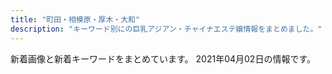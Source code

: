 ```yaml
---
title: "町田・相模原・厚木・大和"
description: "キーワード別にの巨乳アジアン・チャイナエステ嬢情報をまとめました。"
---
```


新着画像と新着キーワードをまとめています。
2021年04月02日の情報です。

<DmmAffiliateIns />
<KeywordTable
  shops={
    [
    {
        "name": "Tiara",
        "station": "\u5c0f\u7530\u6025\u76f8\u6a21\u539f\u99c5\u5357\u53e3",
        "keywords": {
            "86": 1,
            "89": 5,
            "D": 6
        },
        "img_links": [
            "http://hitlyiopm.xyz/picture/nav-006.jpg",
            "http://hitlyiopm.xyz/uploads/201021/1-20102112344O57.jpg",
            "http://hitlyiopm.xyz/uploads/201226/1-201226151234C4.jpg",
            "http://hitlyiopm.xyz/uploads/201021/1-201021123520249.jpg",
            "http://hitlyiopm.xyz/picture/m-head01.jpg",
            "http://hitlyiopm.xyz/picture/m-top05.jpg",
            "http://hitlyiopm.xyz/picture/nav-005.jpg",
            "http://hitlyiopm.xyz/uploads/201021/1-2010211235033D.jpg",
            "http://hitlyiopm.xyz/picture/nav-004.jpg",
            "http://hitlyiopm.xyz/uploads/201021/1-20102112353H51.jpg",
            "http://hitlyiopm.xyz/picture/m-top02.jpg",
            "http://hitlyiopm.xyz/picture/nav-001.jpg",
            "http://hitlyiopm.xyz/uploads/210215/1-2102150AJ5306.jpg",
            "http://hitlyiopm.xyz/picture/nav-002.jpg",
            "http://hitlyiopm.xyz/picture/c-01.jpg",
            "http://hitlyiopm.xyz/picture/nav-003.jpg",
            "http://hitlyiopm.xyz/picture/m-top03.jpg"
        ],
        "url": "http://hitlyiopm.xyz/"
    },
    {
        "name": "\u685c\u6843-\u3055\u304f\u3089\u3093\u307c-",
        "url": "http://massage-est.info/",
        "station": "\u5927\u548c\u99c5\u5357\u53e3",
        "keywords": {
            "87": 2,
            "F": 2,
            "E": 2,
            "D": 8,
            "86": 10
        },
        "img_links": [
            "http://massage-est.info/images/line.png",
            "http://massage-est.info/images/cg01.jpg",
            "http://massage-est.info/images/cg10.jpg",
            "http://massage-est.info/images/tit5.jpg",
            "http://massage-est.info/images/cg09.jpg",
            "http://massage-est.info/images/head.jpg",
            "http://massage-est.info/images/fla.jpg",
            "http://massage-est.info/images/cg03.jpg",
            "http://massage-est.info/images/cg07.jpg",
            "http://massage-est.info/images/tit4.jpg",
            "http://massage-est.info/images/cg02.jpg",
            "http://massage-est.info/images/tit3.jpg",
            "http://massage-est.info/images/cg091.jpg",
            "http://massage-est.info/images/no.png",
            "http://massage-est.info/images/cg08.jpg",
            "http://massage-est.info/images/cg11.jpg",
            "http://massage-est.info/images/tit1.jpg",
            "http://massage-est.info/images/tit2.jpg"
        ]
    },
    {
        "url": "http://yoshiko.jpest.net/",
        "keywords": {},
        "name": "\u5409\u597d",
        "station": "JR\u6df5\u91ce\u8fba\u99c5\u5357\u53e3",
        "img_links": [
            "http://yoshiko.jpest.net/uploads//sites/13/2020/08/lina.jpg",
            "http://yoshiko.jpest.net/uploads//sites/13/2020/08/r4.jpg",
            "http://yoshiko.jpest.net/uploads//sites/13/2020/10/1603075746-1.jpg",
            "http://yoshiko.jpest.net/uploads//sites/13/2020/08/bj_03.jpg",
            "http://yoshiko.jpest.net/uploads//sites/13/2020/08/yuki.jpg",
            "http://yoshiko.jpest.net/uploads//sites/13/2020/08/g1.jpg",
            "http://yoshiko.jpest.net/uploads//sites/13/2020/08/g5.jpg",
            "http://yoshiko.jpest.net/uploads//sites/13/2020/08/news03.png",
            "http://yoshiko.jpest.net/uploads//sites/13/2020/08/tite-staff.jpg",
            "http://yoshiko.jpest.net/uploads//sites/13/2020/08/lami.jpg",
            "http://yoshiko.jpest.net/uploads//sites/13/2020/08/1604303247-top.jpg",
            "http://yoshiko.jpest.net/uploads//sites/13/2020/08/r1.jpg",
            "http://yoshiko.jpest.net/uploads//sites/13/2020/08/1597221072-mobile.png",
            "http://yoshiko.jpest.net/uploads//sites/13/2020/08/r3.jpg",
            "http://yoshiko.jpest.net/uploads//sites/13/2020/08/r2.jpg",
            "http://yoshiko.jpest.net/uploads//sites/13/2020/10/1602825649-g22.jpg",
            "http://yoshiko.jpest.net/uploads//sites/13/2020/08/laola.jpg",
            "http://yoshiko.jpest.net/uploads//sites/13/2020/08/news01.png",
            "http://yoshiko.jpest.net/uploads//sites/13/2020/08/1604303415-top.jpg",
            "http://yoshiko.jpest.net/uploads//sites/13/2020/10/1603068785-1.jpg",
            "http://yoshiko.jpest.net/uploads//sites/13/2020/08/g6.jpg"
        ]
    },
    {
        "name": "Madonna",
        "url": "http://www.talkabout.tokyo/",
        "keywords": {
            "F": 12,
            "94": 12
        },
        "station": "\u76f8\u6a21\u5927\u91ce\u99c5\u5317\u53e3",
        "img_links": [
            "http://www.talkabout.tokyo/picture/m-top003.jpg",
            "http://www.talkabout.tokyo/uploads/200605/1-200605091605C6.jpg",
            "http://www.talkabout.tokyo/uploads/200605/1-200605091Q1F0.jpg",
            "http://www.talkabout.tokyo/uploads/210305/1-210305123649457.jpg",
            "http://www.talkabout.tokyo/uploads/210112/1-210112163521218.jpg",
            "http://www.talkabout.tokyo/uploads/201020/1-20102013422C23.jpg",
            "http://www.talkabout.tokyo/uploads/201019/1-20101ZZ3305O.jpg",
            "http://www.talkabout.tokyo/uploads/210305/1-210305123F0503.jpg",
            "http://www.talkabout.tokyo/uploads/201019/1-20101ZZ35c62.jpg",
            "http://www.talkabout.tokyo/css/m-top04.jpg",
            "http://www.talkabout.tokyo/uploads/201020/1-20102013531a57.jpg",
            "http://www.talkabout.tokyo/picture/m-head01.jpg",
            "http://www.talkabout.tokyo/picture/call.png",
            "http://www.talkabout.tokyo/picture/m-top004.jpg",
            "http://www.talkabout.tokyo/uploads/210112/1-2101121F230117.jpg",
            "http://www.talkabout.tokyo/uploads/200605/1-200605091K4J3.jpg",
            "http://www.talkabout.tokyo/uploads/200605/1-200605091635J5.jpg"
        ]
    },
    {
        "url": "http://www.pentohausu.xyz/",
        "station": "\u76f8\u6b66\u53f0\u524d\u99c5\u5317\u53e3",
        "name": "\u30da\u30f3\u30c8\u30cf\u30a6\u30b9",
        "img_links": [
            "http://www.pentohausu.xyz/images/sys.png",
            "http://www.pentohausu.xyz/images/shop/5.jpg",
            "http://www.pentohausu.xyz/images/nav/nav-t-job.jpg",
            "http://www.pentohausu.xyz/images/staff/1/1.jpg",
            "http://www.pentohausu.xyz/images/index-rin_14.jpg",
            "http://www.pentohausu.xyz/images/index-rin_04.jpg",
            "http://www.pentohausu.xyz/images/index-rin_20.jpg",
            "http://www.pentohausu.xyz/images/staff/1/aya.jpg",
            "http://www.pentohausu.xyz/images/nav/nav-t-sys.jpg",
            "http://www.pentohausu.xyz/images/staff/1/sayuri.jpg",
            "http://www.pentohausu.xyz/images/lanmu-t-st.jpg",
            "http://www.pentohausu.xyz/images/staff/meijia.jpg",
            "http://www.yozakura-aroma.xyz/images/staff/2.jpg",
            "http://www.pentohausu.xyz/images/index-rin_02.jpg",
            "http://www.pentohausu.xyz/images/lanmu-t-st2.jpg",
            "http://www.pentohausu.xyz/images/staff/1/mie.png",
            "http://www.pentohausu.xyz/images/staff/nana.jpg",
            "http://www.pentohausu.xyz/images/shop/6.jpg",
            "http://www.pentohausu.xyz/images/staff/1/8.jpg",
            "http://www.pentohausu.xyz/images/staff/1/7.jpg"
        ],
        "keywords": {}
    },
    {
        "name": "\u30ed\u30fc\u30ba",
        "station": "\u672c\u539a\u6728\u99c5\u5317\u53e3",
        "url": "http://rose.este88.com/",
        "img_links": [
            "http://rose.este88.com/girls/yuyu1.jpg",
            "http://rose.este88.com/images/top.png",
            "http://rose.este88.com/girls/ana1.jpg",
            "http://rose.este88.com/girls/reko1.jpg",
            "http://rose.este88.com/images/s_news.png",
            "http://rose.este88.com/images/new.jpg",
            "http://rose.este88.com/images/s_staff.png",
            "http://rose.este88.com/girls/momo1.jpg",
            "http://rose.este88.com/girls/yuki1.jpg"
        ],
        "keywords": {}
    },
    {
        "name": "\u767e\u5408",
        "img_links": [
            "http://www.yuri.esjoho.com/images/end1.png",
            "http://www.yuri.esjoho.com/files/003-02.jpg",
            "http://www.yuri.esjoho.com/files/001-02.jpg",
            "http://www.yuri.esjoho.com/files/004-03.jpg",
            "http://www.yuri.esjoho.com/images/top.jpg",
            "http://www.yuri.esjoho.com/files/003-03.jpg",
            "http://www.yuri.esjoho.com/files/004.jpg",
            "http://www.yuri.esjoho.com/images/nbj3.jpg",
            "http://www.yuri.esjoho.com/files/004-02.jpg",
            "http://www.yuri.esjoho.com/files/002-03.jpg",
            "http://www.yuri.esjoho.com/files/001-03.jpg",
            "http://www.yuri.esjoho.com/images/gallery1.jpg",
            "http://www.yuri.esjoho.com/images/mobile.jpg",
            "http://www.yuri.esjoho.com/images/1.jpg",
            "http://www.yuri.esjoho.com/images/s_staff.jpg",
            "http://www.yuri.esjoho.com/images/s_news.jpg",
            "http://www.yuri.esjoho.com/files/001.jpg",
            "http://www.yuri.esjoho.com/files/002.jpg",
            "http://www.yuri.esjoho.com/files/002-02.jpg",
            "http://www.yuri.esjoho.com/files/003.jpg",
            "http://www.yuri.esjoho.com/images/s_pick.jpg",
            "http://www.yuri.esjoho.com/images/s_info.jpg"
        ],
        "station": "\u753a\u7530\u99c5\u5317\u53e3",
        "url": "http://www.yuri.esjoho.com/",
        "keywords": {
            "87": 4,
            "E": 2,
            "F": 2,
            "88": 2,
            "D": 4,
            "89": 2
        }
    },
    {
        "station": "\u5927\u548c\u99c5\u5317\u53e3",
        "keywords": {
            "D": 2,
            "86": 2
        },
        "img_links": [
            "http://yumenokoi.xyz.mn/images/mobile.jpg",
            "http://yumenokoi.xyz.mn/images/news1.jpg",
            "http://yumenokoi.xyz.mn/images/top.jpg",
            "http://yumenokoi.xyz.mn/images/s_staff.jpg",
            "http://yumenokoi.xyz.mn/images/2.jpg",
            "http://yumenokoi.xyz.mn/photos/sites/63/2020/08/2020082804381466.jpg",
            "http://yumenokoi.xyz.mn/photos/sites/63/2020/08/2020082804382098.jpg",
            "http://yumenokoi.xyz.mn/images/1.jpg",
            "http://yumenokoi.xyz.mn/images/staff_bj3.jpg",
            "http://yumenokoi.xyz.mn/images/info2.jpg",
            "http://yumenokoi.xyz.mn/images/s_link.jpg"
        ],
        "name": "\u5922\u306e\u604b",
        "url": "http://yumenokoi.xyz.mn/"
    },
    {
        "url": "http://www.ainotenshi.esturl.com/",
        "keywords": {
            "87": 24,
            "85": 4,
            "C": 4,
            "88": 4,
            "D": 28
        },
        "name": "\u611b\u306e\u5929\u4f7f",
        "img_links": [
            "http://www.ainotenshi.esturl.com/files/004-03.jpg",
            "http://www.ainotenshi.esturl.com/files/003-03.jpg",
            "http://www.ainotenshi.esturl.com/images/barProfile.png",
            "http://www.ainotenshi.esturl.com/files/005.jpg",
            "http://www.ainotenshi.esturl.com/files/003-02.jpg",
            "http://www.ainotenshi.esturl.com/files/008.jpg",
            "http://www.ainotenshi.esturl.com/files/008-03.jpg",
            "http://www.ainotenshi.esturl.com/files/001-03.jpg",
            "http://www.ainotenshi.esturl.com/files/007-03.jpg",
            "http://www.ainotenshi.esturl.com/files/007-02.jpg",
            "http://www.ainotenshi.esturl.com/files/007.jpg",
            "http://www.ainotenshi.esturl.com/files/001.jpg",
            "http://www.ainotenshi.esturl.com/files/003.jpg",
            "http://www.ainotenshi.esturl.com/files/002.jpg",
            "http://www.ainotenshi.esturl.com/images/barAccess.png",
            "http://www.ainotenshi.esturl.com/images/btnTop.png",
            "http://www.ainotenshi.esturl.com/images/backBtn.png",
            "http://www.ainotenshi.esturl.com/images/barProfileSche.png",
            "http://www.ainotenshi.esturl.com/files/004.jpg",
            "http://www.ainotenshi.esturl.com/files/002-03.jpg",
            "http://www.ainotenshi.esturl.com/images/barLink.png",
            "http://www.ainotenshi.esturl.com/images/barRecruit.png",
            "http://www.ainotenshi.esturl.com/images/header.png",
            "http://www.ainotenshi.esturl.com/files/004-02.jpg",
            "http://www.ainotenshi.esturl.com/images/barTherapist.png",
            "http://www.ainotenshi.esturl.com/files/006-03.jpg",
            "http://www.ainotenshi.esturl.com/files/002-02.jpg",
            "http://www.ainotenshi.esturl.com/files/008-02.jpg",
            "http://www.ainotenshi.esturl.com/images/time.png",
            "http://www.ainotenshi.esturl.com/files/006.jpg",
            "http://www.ainotenshi.esturl.com/images/barSchedule.png",
            "http://www.ainotenshi.esturl.com/images/contentBottom.jpg",
            "http://www.ainotenshi.esturl.com/files/005-03.jpg",
            "http://www.ainotenshi.esturl.com/images/concept.png",
            "http://www.ainotenshi.esturl.com/images/barSystem.png",
            "http://www.ainotenshi.esturl.com/files/006-02.jpg",
            "http://www.ainotenshi.esturl.com/files/001-02.jpg",
            "http://www.ainotenshi.esturl.com/files/005-02.jpg"
        ],
        "station": "\u672c\u539a\u6728\u99c5\u5317\u53e3"
    },
    {
        "url": "http://mai.abnavi.info/",
        "name": "\u30a2\u30ab\u30b9\u30ea\u30cf\u30a6\u30b9",
        "keywords": {},
        "station": "\u672c\u539a\u6728\u99c5\u6771\u53e3",
        "img_links": []
    },
    {
        "station": "JR\u753a\u7530\u99c5",
        "img_links": [
            "http://dream.ebb.jp/head_2_4332_1544580584367843.jpg",
            "http://dream.ebb.jp/fengjing1.jpg",
            "http://dream.ebb.jp/fengjing3.jpg",
            "http://dream.ebb.jp/g2.jpg",
            "http://dream.ebb.jp/head_1_4332_15445805847677.jpg",
            "http://dream.ebb.jp/staff_7559_1547886875744350.jpg",
            "http://dream.ebb.jp/head_3_4332_1544580584869237.jpg",
            "http://dream.ebb.jp/staff_7170_1544625837499078.jpg",
            "http://dream.ebb.jp/fengjing4.jpg",
            "http://dream.ebb.jp/head_4_4332_1544580584784110.jpg",
            "http://dream.ebb.jp/g1.jpg",
            "http://dream.ebb.jp/fengjing2.jpg"
        ],
        "name": "\u591c\u306e\u5922",
        "keywords": {
            "84": 1,
            "90": 1,
            "88": 1,
            "E": 2,
            "85": 1,
            "C": 1,
            "F": 1
        },
        "url": "http://dream.ebb.jp/"
    },
    {
        "name": "\u7652\u3057\u30cf\u30a6\u30b9",
        "img_links": [
            "http://www.iyashi.relaxjp.info/files/002.jpg",
            "http://www.iyashi.relaxjp.info/files/008-02.jpg",
            "http://www.iyashi.relaxjp.info/files/002-03.jpg",
            "http://www.iyashi.relaxjp.info/photo_news/upimg/81947602c7aac1f6ea_0.jpg",
            "http://www.iyashi.relaxjp.info/files/001-03.jpg",
            "http://www.iyashi.relaxjp.info/files/003-02.jpg",
            "http://www.iyashi.relaxjp.info/files/001.jpg",
            "http://www.iyashi.relaxjp.info/files/003.jpg",
            "http://www.iyashi.relaxjp.info/files/008-03.jpg",
            "http://www.iyashi.relaxjp.info/files/004-02.jpg",
            "http://www.iyashi.relaxjp.info/files/008.jpg",
            "http://www.iyashi.relaxjp.info/files/004-03.jpg",
            "http://www.iyashi.relaxjp.info/img/top_slider02.jpg",
            "http://www.iyashi.relaxjp.info/files/003-03.jpg",
            "http://www.iyashi.relaxjp.info/img/top_slider01.jpg",
            "http://www.iyashi.relaxjp.info/files/002-02.jpg",
            "http://www.iyashi.relaxjp.info/files/001-02.jpg",
            "http://www.iyashi.relaxjp.info/files/004.jpg"
        ],
        "url": "http://www.iyashi.relaxjp.info/",
        "station": "\u4e2d\u592e\u6797\u9593\u99c5\u5c0f\u7530\u6025\u5357\u53e3",
        "keywords": {
            "87": 48,
            "83": 12,
            "D": 48
        }
    },
    {
        "station": "\u76f8\u6a21\u5927\u91ce\u99c5\u5357\u53e3",
        "url": "http://www.spun.work/",
        "name": "\u30b9\u30de\u30a4\u30eb",
        "img_links": [
            "http://www.spun.work/images/line.png",
            "http://www.spun.work/images/int1.png",
            "http://www.spun.work/img/yuki1.jpg",
            "http://www.spun.work/images/4.jpg",
            "http://www.spun.work/img/koko1.jpg",
            "http://www.spun.work/img/haruko1.jpg",
            "http://www.spun.work/images/ta.jpg",
            "http://www.spun.work/images/2.jpg",
            "http://www.spun.work/images/interior_t.jpg",
            "http://www.spun.work/images/mobile.jpg",
            "http://www.spun.work/images/staff_t.jpg",
            "http://www.spun.work/img/raki1.jpg",
            "http://www.spun.work/images/news.png",
            "http://www.spun.work/images/info.png",
            "http://www.spun.work/images/sys1.png",
            "http://www.spun.work/images/6.jpg",
            "http://www.spun.work/images/int2.png",
            "http://www.spun.work/images/5.jpg",
            "http://www.spun.work/images/sys2.png",
            "http://www.spun.work/img/mari1.jpg",
            "http://www.spun.work/images/tel.jpg",
            "http://www.spun.work/images/1.jpg",
            "http://www.spun.work/images/head.jpg"
        ],
        "keywords": {}
    },
    {
        "station": "\u5927\u548c\u99c5\u5317\u53e3",
        "img_links": [
            "http://purplerose.jpest.net/images/g0.jpg",
            "http://purplerose.jpest.net/images/tite-staff.png",
            "http://purplerose.jpest.net/images/r02.jpg",
            "http://purplerose.jpest.net/images/g4.jpg",
            "http://purplerose.jpest.net/images/g1.jpg",
            "http://purplerose.jpest.net/images/r03.jpg",
            "http://purplerose.jpest.net/images/r01.jpg",
            "http://purplerose.jpest.net/images/r04.jpg",
            "http://purplerose.jpest.net/images/gat.png",
            "http://purplerose.jpest.net/images/pickt.png",
            "http://purplerose.jpest.net/images/mobile.png",
            "http://purplerose.jpest.net/images/g3.jpg",
            "http://purplerose.jpest.net/images/newt.png",
            "http://purplerose.jpest.net/images/g2.jpg",
            "http://purplerose.jpest.net/images/g5.jpg"
        ],
        "keywords": {
            "C": 7
        },
        "name": "\u604b\u4eba",
        "url": "http://purplerose.jpest.net/"
    },
    {
        "name": "Clivia\u30fb\u30af\u30ea\u30d3\u30a2",
        "img_links": [
            "http://clivia.jpn.mn/photos/sites/7/2019/12/2019121016595368.jpg",
            "http://clivia.jpn.mn/images/top.png",
            "http://clivia.jpn.mn/images/hua.png",
            "http://clivia.jpn.mn/images/headline.png",
            "http://clivia.jpn.mn/images/face.png",
            "http://clivia.jpn.mn/images/s1.png",
            "http://clivia.jpn.mn/images/ser2.jpg",
            "http://clivia.jpn.mn/photos/sites/7/2018/01/243403403239253278.jpg",
            "http://clivia.jpn.mn/images/ser3.jpg",
            "http://clivia.jpn.mn/photos/sites/7/2018/09/2018091111213257.jpg",
            "http://clivia.jpn.mn/images/staff_bj3.png",
            "http://clivia.jpn.mn/photos/sites/7/2018/06/2018062402305965.jpg",
            "http://clivia.jpn.mn/photos/sites/7/2019/10/2019102614594291.jpg",
            "http://clivia.jpn.mn/photos/sites/7/2019/12/2019121016510012.jpg",
            "http://clivia.jpn.mn/images/hua1.png",
            "http://clivia.jpn.mn/photos/sites/7/2019/12/2019121016394078.jpg",
            "http://clivia.jpn.mn/images/l1.png",
            "http://clivia.jpn.mn/photos/sites/7/2019/12/2019121016364199.jpg",
            "http://clivia.jpn.mn/images/end.png",
            "http://clivia.jpn.mn/images/ser1.jpg",
            "http://clivia.jpn.mn/images/s_staff.png",
            "http://clivia.jpn.mn/photos/sites/7/2019/12/2019121016595291.jpg",
            "http://clivia.jpn.mn/photos/sites/7/2018/01/cn.jpg",
            "http://clivia.jpn.mn/photos/sites/7/2018/10/2018101717032134.jpg",
            "http://clivia.jpn.mn/photos/sites/7/2019/12/2019121016505897.jpg",
            "http://clivia.jpn.mn/images/line1.png",
            "http://clivia.jpn.mn/images/s3.png",
            "http://clivia.jpn.mn/photos/sites/7/2019/12/2019121016595298.jpg",
            "http://clivia.jpn.mn/photos/sites/7/2019/12/2019121016323542.jpg",
            "http://clivia.jpn.mn/images/topic.png",
            "http://clivia.jpn.mn/photos/sites/7/2018/06/201806120710442.jpg",
            "http://clivia.jpn.mn/photos/sites/7/2019/12/2019121016364243.jpg",
            "http://clivia.jpn.mn/photos/sites/7/2019/12/2019121016505936.jpg",
            "http://clivia.jpn.mn/images/staff_bj1.png",
            "http://clivia.jpn.mn/photos/sites/7/2019/12/2019121016510026.jpg",
            "http://clivia.jpn.mn/photos/sites/7/2019/12/2019121016505928.jpg",
            "http://clivia.jpn.mn/photos/sites/7/2018/11/2018110213101766.jpg",
            "http://clivia.jpn.mn/photos/sites/7/2019/12/2019121016505828.jpg",
            "http://clivia.jpn.mn/images/line3.png",
            "http://clivia.jpn.mn/photos/sites/7/2019/12/2019121016595178.jpg",
            "http://clivia.jpn.mn/images/s_link.png",
            "http://clivia.jpn.mn/images/l3.png",
            "http://clivia.jpn.mn/photos/sites/7/2018/06/2018062707564386.jpg",
            "http://clivia.jpn.mn/photos/sites/7/2019/12/2019121016344158.jpg",
            "http://clivia.jpn.mn/photos/sites/7/2018/06/201806240230592.jpg"
        ],
        "station": "\u672c\u539a\u6728\u99c5\u5317\u53e3",
        "keywords": {
            "86": 7,
            "D": 14,
            "84": 3,
            "85": 8,
            "87": 6,
            "83": 1,
            "C": 52
        },
        "url": "http://clivia.jpn.mn/"
    },
    {
        "keywords": {},
        "url": "https://mitsu.iest.info/",
        "img_links": [],
        "name": "\u871c\u30fb\u307f\u3064",
        "station": "\u76f8\u6a21\u5927\u91ce\u99c5\u5357\u53e3"
    },
    {
        "img_links": [
            "http://es-flower.work/images/2.jpg",
            "http://es-flower.work/images/interior_t.jpg",
            "http://es-flower.work/images/news.jpg",
            "http://es-flower.work/images/mobile.jpg",
            "http://es-flower.work/images/sys1.png",
            "http://es-flower.work/img/yuki1.jpg",
            "http://es-flower.work/images/rec1.png",
            "http://es-flower.work/images/1.jpg",
            "http://es-flower.work/images/b2.jpg",
            "http://es-flower.work/images/rec2.jpg",
            "http://es-flower.work/images/sys2.png",
            "http://es-flower.work/images/3.jpg",
            "http://es-flower.work/images/head.jpg",
            "http://es-flower.work/img/yumi1.jpg",
            "http://es-flower.work/images/tel.jpg",
            "http://es-flower.work/images/int2.png",
            "http://es-flower.work/images/int1.png",
            "http://es-flower.work/images/b3.jpg",
            "http://es-flower.work/staff/yuri.jpg",
            "http://es-flower.work/images/tg.jpg",
            "http://es-flower.work/staff/yuki.jpg",
            "http://es-flower.work/images/staff_t.jpg",
            "http://es-flower.work/staff/yumi.jpg",
            "http://es-flower.work/img/yuri1.jpg"
        ],
        "keywords": {},
        "station": "\u5927\u548c\u99c5\u5317\u53e3",
        "name": "\u8594\u8587\u5712",
        "url": "http://es-flower.work/"
    },
    {
        "img_links": [
            "http://www.es-rose.link/images/5.jpg",
            "http://www.es-rose.link/images/mobile.jpg",
            "http://www.es-rose.link/images/s2.jpg",
            "http://www.es-rose.link/images/s4.jpg",
            "http://www.es-rose.link/images/4.jpg",
            "http://www.es-rose.link/images/interior_t.jpg",
            "http://www.es-rose.link/images/b2.jpg",
            "http://www.es-rose.link/images/head.jpg",
            "http://www.es-rose.link/images/int2.jpg",
            "http://www.es-rose.link/img/megumi1.jpg",
            "http://www.es-rose.link/images/s1.png",
            "http://www.es-rose.link/images/staff_t.jpg",
            "http://www.es-rose.link/images/2.jpg",
            "http://www.es-rose.link/images/s1.jpg",
            "http://www.es-rose.link/images/ac1.jpg",
            "http://www.es-rose.link/images/news.jpg",
            "http://www.es-rose.link/images/b1.jpg",
            "http://www.es-rose.link/images/int1.jpg",
            "http://www.es-rose.link/images/1.jpg",
            "http://www.es-rose.link/images/s3.jpg",
            "http://www.es-rose.link/images/tel.jpg",
            "http://www.es-rose.link/img/yuri1.jpg",
            "http://www.es-rose.link/img/yoko1.jpg",
            "http://www.es-rose.link/images/sys1.jpg",
            "http://www.es-rose.link/images/b4.jpg",
            "http://www.es-rose.link/images/b3.jpg",
            "http://www.es-rose.link/images/sys2.jpg",
            "http://www.es-rose.link/images/3.jpg",
            "http://www.es-rose.link/img/kaori1.jpg",
            "http://www.es-rose.link/images/ta.jpg",
            "http://www.es-rose.link/img/yukari1.jpg"
        ],
        "name": "\u61a9\u3044",
        "url": "http://www.es-rose.link/",
        "keywords": {},
        "station": "\u76f8\u6a21\u5927\u91ce\u99c5\u5317\u53e3"
    },
    {
        "keywords": {
            "C": 32
        },
        "img_links": [
            "http://es-mina.com/staff/nana/01mb.jpg",
            "http://es-mina.com/staff/tina/01mb.jpg",
            "http://es-mina.com/img/ttl_staff.png",
            "http://es-mina.com/staff/runa/01mb.jpg",
            "http://es-mina.com/pic/head.jpg",
            "http://es-mina.com/img/access/roada2.jpg",
            "http://es-mina.com/staff/rei/01mb.jpg",
            "http://es-mina.com/staff/hana/01mb.jpg",
            "http://es-mina.com/img/access/roadb4.jpg",
            "http://es-mina.com/staff/ai/01mb.jpg",
            "http://es-mina.com/staff/rie/01mb.jpg",
            "http://es-mina.com/img/foot.jpg",
            "http://es-mina.com/img/access/roadb3.jpg",
            "http://es-mina.com/staff/kana/01mb.jpg",
            "http://es-mina.com/staff/minami/01mb.jpg",
            "http://es-mina.com/staff/ami/01mb.jpg",
            "http://es-mina.com/staff/miki/01mb.jpg",
            "http://es-mina.com/staff/mana/01mb.jpg",
            "http://es-mina.com/pic/topimg1.jpg",
            "http://es-mina.com/img/mainft.jpg",
            "http://es-mina.com/img/access/roadb1.jpg",
            "http://es-mina.com/staff/haruka/01mb.jpg",
            "http://es-mina.com/staff/haru/01mb.jpg",
            "http://es-mina.com/staff/midori/01mb.jpg",
            "http://es-mina.com/img/access/roada3.jpg",
            "http://es-mina.com/staff/izumi/01mb.jpg",
            "http://es-mina.com/pic/topimg3.jpg",
            "http://es-mina.com/staff/sakura/01mb.jpg",
            "http://es-mina.com/staff/nanami/01mb.jpg",
            "http://es-mina.com/staff/momoko/01mb.jpg",
            "http://es-mina.com/img/access/roadb2.jpg",
            "http://es-mina.com/staff/ran/01mb.jpg",
            "http://es-mina.com/img/ttl_concept.png",
            "http://es-mina.com/staff/nene/01mb.jpg",
            "http://es-mina.com/staff/ririka/01mb.jpg",
            "http://es-mina.com/pic/topimg2.jpg",
            "http://es-mina.com/img/access/roadsp.png",
            "http://es-mina.com/staff/nina/01mb.jpg",
            "http://es-mina.com/img/access/roada1.jpg",
            "http://es-mina.com/img/access/roada4.jpg",
            "http://es-mina.com/staff/yuina/01mb.jpg",
            "http://es-mina.com/staff/yuki/01mb.jpg",
            "http://es-mina.com/img/conmsg.png"
        ],
        "name": "MINA",
        "url": "http://es-mina.com/",
        "station": "\u753a\u7530\u99c5\u6771\u53e3"
    },
    {
        "name": "\u3089\u304f\u3089\u304f",
        "station": "\u5927\u548c\u99c5\u5357\u53e3",
        "img_links": [
            "http://www.smile-es.info/staff/mika1.jpg",
            "http://www.smile-es.info/staff/mio2.jpg",
            "http://www.smile-es.info/staff/mika3.jpg",
            "http://www.smile-es.info/staff/zb.jpg",
            "http://www.smile-es.info/staff/mio3.jpg",
            "http://www.smile-es.info/staff/nao3.jpg",
            "http://www.smile-es.info/staff/nao1.jpg",
            "http://www.smile-es.info/staff/aya.jpg",
            "http://www.smile-es.info/staff/riri2.jpg",
            "http://www.smile-es.info/staff/mika.jpg",
            "http://www.smile-es.info/staff/aya1.jpg",
            "http://www.smile-es.info/staff/riri1.jpg",
            "http://www.smile-es.info/img/pic/slide_2.jpg",
            "http://www.smile-es.info/img/pic/int2.jpg",
            "http://www.smile-es.info/img/pic/slide_1.jpg",
            "http://www.smile-es.info/img/pic/int1.jpg",
            "http://www.smile-es.info/img/pic/rec.jpg",
            "http://www.smile-es.info/staff/nao2.jpg",
            "http://www.smile-es.info/staff/mika2.jpg",
            "http://www.smile-es.info/img/pic/int3.jpg",
            "http://www.smile-es.info/staff/mio1.jpg",
            "http://www.smile-es.info/staff/riri4.jpg",
            "http://www.smile-es.info/img/pic/int4.jpg",
            "http://www.smile-es.info/staff/mio4.jpg",
            "http://www.smile-es.info/staff/aya2.jpg",
            "http://www.smile-es.info/staff/nao.jpg",
            "http://www.smile-es.info/staff/riri3.jpg",
            "http://www.smile-es.info/staff/mio.jpg",
            "http://www.smile-es.info/staff/aya4.jpg",
            "http://www.smile-es.info/staff/riri.jpg",
            "http://www.smile-es.info/staff/aya3.jpg"
        ],
        "url": "http://www.smile-es.info/",
        "keywords": {
            "84": 1,
            "E": 1,
            "87": 1,
            "D": 2,
            "C": 1,
            "86": 1,
            "88": 2
        }
    },
    {
        "station": "JR\u753a\u7530\u99c5\u5317\u53e3",
        "keywords": {},
        "url": "http://o-jp.com/yizumi/",
        "name": "\u7652\u3057\u306e\u6cc9",
        "img_links": [
            "http://o-jp.com/yizumi/images/staff1.jpg",
            "http://o-jp.com/yizumi/images/hito.jpg",
            "http://o-jp.com/yizumi/images/mobile.jpg",
            "http://o-jp.com/yizumi/images/staff01.jpg"
        ]
    },
    {
        "keywords": {
            "86": 3,
            "84": 2,
            "89": 3,
            "88": 4
        },
        "img_links": [
            "http://yobisaki.work/_src/53916235/20210304_164336.jpg",
            "http://yobisaki.work/_src/18214133/qr.png",
            "http://yobisaki.work/_src/53930944/navi_06.png",
            "http://yobisaki.work/_src/21479347/tall.png",
            "http://yobisaki.work/_src/18214085/sign.png",
            "http://yobisaki.work/_src/18214089/img20210303114743763025.png",
            "http://yobisaki.work/_src/18214236/index_099.png",
            "http://yobisaki.work/_src/18214309/1.jpg",
            "http://yobisaki.work/_src/18214389/wechatimg1026.jpg",
            "http://yobisaki.work/_src/22159991/wechatimg1028.jpg",
            "http://yobisaki.work/_src/53915787/20210304_164800.jpg",
            "http://yobisaki.work/_src/21626747/wechatimg1029.jpg",
            "http://yobisaki.work/_src/19665050/wx00030303-181621%402x.png",
            "http://yobisaki.work/_src/53914417/wechatimg1030.jpg",
            "http://yobisaki.work/_src/18214386/wx00030303-181542%402x.png",
            "http://yobisaki.work/_src/53888784/wechatimg316.jpg",
            "http://yobisaki.work/_src/18214174/index_099.png",
            "http://yobisaki.work/_src/21479345/82e082e02.jpg",
            "http://yobisaki.work/_src/18214352/sign.png",
            "http://yobisaki.work/_src/18214132/qr.png",
            "http://yobisaki.work/_src/22159990/wechatimg1028.jpg",
            "http://yobisaki.work/_src/18214305/5.png",
            "http://yobisaki.work/_src/53914410/wechatimg1028.jpg",
            "http://yobisaki.work/_src/18214090/tall.png",
            "http://yobisaki.work/_src/18214153/index_09.png",
            "http://yobisaki.work/_src/18214223/tall.png",
            "http://yobisaki.work/_src/18214308/7261563932146_.pic_hd.jpg",
            "http://yobisaki.work/_src/18214160/sign.png",
            "http://yobisaki.work/_src/18214388/wechatimg1026.jpg",
            "http://yobisaki.work/_src/18214289/navi_03.png",
            "http://yobisaki.work/_src/18214366/index_099.png",
            "http://yobisaki.work/_src/21479365/index_099.png",
            "http://yobisaki.work/_src/18214291/navi_04.png",
            "http://yobisaki.work/_src/18214297/1.png",
            "http://yobisaki.work/_src/18214162/82e082e02.jpg",
            "http://yobisaki.work/_src/53888778/wechatimg316.jpg",
            "http://yobisaki.work/_src/53915649/wechatimg1030.jpg",
            "http://yobisaki.work/_src/18214299/2.png",
            "http://yobisaki.work/_src/18214091/tall.png",
            "http://yobisaki.work/_src/53914760/wx00030303-181542%402x.png",
            "http://yobisaki.work/_src/18214222/sign.png",
            "http://yobisaki.work/_src/18214161/tall.png",
            "http://yobisaki.work/_src/22587999/wechatimg1025.jpg",
            "http://yobisaki.work/_src/53915422/wechatimg1028.jpg",
            "http://yobisaki.work/_src/18214224/wechatimg1028.jpg",
            "http://yobisaki.work/_src/18214387/wx00030303-181827%402x.jpg",
            "http://yobisaki.work/_src/18214287/navi_02.png",
            "http://yobisaki.work/_src/18214353/tall.png",
            "http://yobisaki.work/_src/18214150/4.png",
            "http://yobisaki.work/_src/21479344/sign.png",
            "http://yobisaki.work/_src/53871199/wx00030303-181827%402x.jpg",
            "http://yobisaki.work/_src/18214293/navi_05.png",
            "http://yobisaki.work/_src/53915423/wechatimg1028.jpg",
            "http://yobisaki.work/_src/53914389/wechatimg1025.jpg",
            "http://yobisaki.work/_src/53915421/wechatimg1027.jpg",
            "http://yobisaki.work/_src/53915650/wechatimg1030.jpg",
            "http://yobisaki.work/_src/18214301/3.png",
            "http://yobisaki.work/_src/53915652/wechatimg1029.jpg",
            "http://yobisaki.work/_src/18214303/4.png",
            "http://yobisaki.work/_src/53915420/wechatimg1027.jpg",
            "http://yobisaki.work/_src/53915785/20210304_164956.jpg",
            "http://yobisaki.work/_src/18214148/img20210303114743763025.png",
            "http://yobisaki.work/_src/53915775/20210304_165155.jpg",
            "http://yobisaki.work/_src/21626748/wechatimg1029.jpg",
            "http://yobisaki.work/_src/18214100/index_09.png",
            "http://yobisaki.work/_src/53915771/20210304_165454.jpg",
            "http://yobisaki.work/_src/18214396/wechatimg1025.jpg",
            "http://yobisaki.work/_src/53914758/wx00030303-181542%402x.png",
            "http://yobisaki.work/_src/18214393/wx00030303-181605%402x.png",
            "http://yobisaki.work/_src/18214307/4.jpg",
            "http://yobisaki.work/_src/53915651/wechatimg1029.jpg",
            "http://yobisaki.work/_src/18214395/wechatimg1025.jpg",
            "http://yobisaki.work/_src/22587998/wechatimg1025.jpg",
            "http://yobisaki.work/_src/18214086/wechatimg316.jpg",
            "http://yobisaki.work/_src/18214285/navi_01.png"
        ],
        "station": "\u5c0f\u7530\u6025\u76f8\u6a21\u539f\u99c5\u5317\u53e3",
        "name": "\u3089\u304f\u3089\u304f",
        "url": "http://yobisaki.work/"
    },
    {
        "img_links": [
            "https://hm705.jpn.cm/images/end.png",
            "https://hm705.jpn.cm/images/info1.jpg",
            "https://hm705.jpn.cm/images/s_blogger.jpg",
            "https://hm705.jpn.cm/images/s.jpg",
            "https://hm705.jpn.cm/images/dian.jpg",
            "https://hm705.jpn.cm/photos/sites/37/2020/12/2020120203142783.jpg",
            "https://hm705.jpn.cm/images/blogger.jpg",
            "https://hm705.jpn.cm/images/top.jpg",
            "https://hm705.jpn.cm/images/mobile.jpg",
            "https://hm705.jpn.cm/photos/sites/37/2018/06/2018061903375846.jpg",
            "https://hm705.jpn.cm/images/ac1.jpg",
            "https://hm705.jpn.cm/images/s_link.jpg",
            "https://hm705.jpn.cm/photos/sites/37/2020/01/2020012609400388.jpg",
            "https://hm705.jpn.cm/images/s_staff.jpg"
        ],
        "station": "JR\u6a4b\u672c\u99c5\u5317\u53e3",
        "name": "\u30ab\u30a8\u30eb\u306e\u5bb6",
        "keywords": {},
        "url": "https://hm705.jpn.cm/"
    },
    {
        "name": "\u5fc3\u306e\u5922",
        "url": "http://forever-est.xyz/",
        "img_links": [
            "http://forever-est.xyz/images/line1.jpg",
            "http://forever-est.xyz/images/line.jpg",
            "http://forever-est.xyz/images/but2.png",
            "http://forever-est.xyz/images/tit2.jpg",
            "http://forever-est.xyz/images/tit1.jpg",
            "http://forever-est.xyz/images/tit3.jpg",
            "http://forever-est.xyz/images/girl1.png",
            "http://forever-est.xyz/images/girl5.png",
            "http://forever-est.xyz/images/but5.png",
            "http://forever-est.xyz/images/tit5.jpg",
            "http://forever-est.xyz/images/girl3.png",
            "http://forever-est.xyz/images/but4.png",
            "http://forever-est.xyz/images/r04.jpg",
            "http://forever-est.xyz/images/ftb.jpg",
            "http://forever-est.xyz/images/fbb.jpg",
            "http://forever-est.xyz/images/but6.png",
            "http://forever-est.xyz/images/girl7.png",
            "http://forever-est.xyz/images/r02.jpg",
            "http://forever-est.xyz/images/girl8.png",
            "http://forever-est.xyz/images/girl6.png",
            "http://forever-est.xyz/images/but1.png",
            "http://forever-est.xyz/images/but3.png",
            "http://forever-est.xyz/images/head1.jpg",
            "http://forever-est.xyz/images/r01.jpg",
            "http://forever-est.xyz/images/girl9.png",
            "http://forever-est.xyz/images/r03.jpg",
            "http://forever-est.xyz/images/girl2.png",
            "http://forever-est.xyz/images/tit6.jpg"
        ],
        "keywords": {
            "D": 7,
            "86": 8,
            "E": 1
        },
        "station": "\u4e2d\u592e\u6797\u9593\u99c5\u5317\u53e3"
    },
    {
        "station": "JR\u76f8\u6a21\u539f\u99c5\u5357\u53e3",
        "url": "http://mermaidbluesea.simplesite.com/",
        "img_links": [
            "http://cdn.simplesite.com/i/50/bb/282882359341136720/i282882364656197654._szw1280h1280_.jpg",
            "http://cdn.simplesite.com/i/50/bb/282882359341136720/i282882364654259998._szw1280h1280_.jpg",
            "http://cdn.simplesite.com/i/50/bb/282882359341136720/i282882364656090739._szw1280h1280_.jpg",
            "http://cdn.simplesite.com/i/50/bb/282882359341136720/i282882364656106766._szw1280h1280_.jpg",
            "http://cdn.simplesite.com/i/50/bb/282882359341136720/i282882364654166233._szw1280h1280_.jpg",
            "http://cdn.simplesite.com/i/50/bb/282882359341136720/i282882364655660113._szw1280h1280_.jpg",
            "http://cdn.simplesite.com/i/50/bb/282882359341136720/i282882364656197494._szw1280h1280_.jpg",
            "http://cdn.simplesite.com/i/50/bb/282882359341136720/i282882364656090730._szw1280h1280_.jpg",
            "http://cdn.simplesite.com/i/50/bb/282882359341136720/i282882364656090736._szw1280h1280_.jpg",
            "http://cdn.simplesite.com/i/50/bb/282882359341136720/i282882364656089612._szw1280h1280_.jpg",
            "http://cdn.simplesite.com/i/50/bb/282882359341136720/i282882364654262982._szw1280h1280_.jpg",
            "http://cdn.simplesite.com/i/50/bb/282882359341136720/i282882364656089812._szw1280h1280_.jpg",
            "http://cdn.simplesite.com/i/50/bb/282882359341136720/i282882364654610909._szw1280h1280_.jpg",
            "http://cdn.simplesite.com/i/50/bb/282882359341136720/i282882364655658897._szw1280h1280_.jpg",
            "http://cdn.simplesite.com/i/50/bb/282882359341136720/i282882364656090726._szw1280h1280_.jpg"
        ],
        "keywords": {},
        "name": "7F Mermaid \u30a8\u30b9\u30c6"
    },
    {
        "img_links": [
            "http://shizukachan.work/picture/top.jpg",
            "http://shizukachan.work/uploads/201116/1-2011161311591A.jpg",
            "http://shizukachan.work/uploads/210327/1-21032G01S6322.jpg",
            "http://shizukachan.work/picture/info.jpg",
            "http://shizukachan.work/uploads/201116/1-20111613123G45.jpg",
            "http://shizukachan.work/picture/s3.jpg",
            "http://shizukachan.work/picture/s_news.jpg",
            "http://shizukachan.work/uploads/201218/1-20121Q55235W4.jpg",
            "http://shizukachan.work/picture/ac2.jpg",
            "http://shizukachan.work/picture/news_bj3.jpg",
            "http://shizukachan.work/uploads/210113/1-2101130U955E4.jpg",
            "http://shizukachan.work/uploads/201116/1-201116131245247.jpg",
            "http://shizukachan.work/picture/s1.jpg",
            "http://shizukachan.work/uploads/210104/1-2101041HQ5144.jpg",
            "http://shizukachan.work/uploads/201218/1-20121Q55311a8.jpg",
            "http://shizukachan.work/uploads/210113/1-2101130Z003120.jpg",
            "http://shizukachan.work/picture/s_staff.png",
            "http://shizukachan.work/uploads/201218/1-20121Q55215214.jpg",
            "http://shizukachan.work/uploads/210113/1-2101130Z012A0.jpg",
            "http://shizukachan.work/picture/ac1.jpg",
            "http://shizukachan.work/picture/news_bj1.jpg"
        ],
        "name": "\u3057\u305a\u304b\u3061\u3083\u3093",
        "url": "http://shizukachan.work/",
        "keywords": {
            "E": 11,
            "89": 10
        },
        "station": "\u672c\u539a\u6728\u99c5\u5317\u53e3"
    },
    {
        "station": "\u672c\u539a\u6728\u99c5\u6771\u53e3",
        "name": "\u30d4\u30e5\u30a2\u30cf\u30fc\u30c8",
        "keywords": {},
        "url": "http://www.crossi.xyz/",
        "img_links": [
            "http://www.crossi.xyz/uploads/191217/1-19121F95615334.jpg",
            "http://www.crossi.xyz/uploads/190920/1-1Z920134ZW29.jpg",
            "http://www.crossi.xyz/templets/default/picture/int1.png",
            "http://www.crossi.xyz/uploads/201127/1-20112G53913193.jpg",
            "http://www.crossi.xyz/uploads/201202/1-201202124950B1.jpg",
            "http://www.crossi.xyz/uploads/191217/1-19121F95I5240.jpg",
            "http://www.crossi.xyz/uploads/200529/1-2005291A543193.jpg",
            "http://www.crossi.xyz/uploads/190920/1-1Z920134U1939.jpg",
            "http://www.crossi.xyz/uploads/210325/1-210325125I5218.jpg",
            "http://www.crossi.xyz/uploads/201102/1-201102150K9453.jpg",
            "http://www.crossi.xyz/uploads/210325/1-210325125H1R5.jpg",
            "http://www.crossi.xyz/uploads/201127/1-20112G53930U0.jpg",
            "http://www.crossi.xyz/uploads/190925/1-1Z9251500315P.jpg",
            "http://www.crossi.xyz/uploads/200706/1-200F613453VR.jpg",
            "http://www.crossi.xyz/uploads/201102/1-201102150J3926.jpg",
            "http://www.crossi.xyz/uploads/210111/1-210111143025433.jpg",
            "http://www.crossi.xyz/templets/default/picture/staff_t.jpg",
            "http://www.crossi.xyz/uploads/200706/1-200F6134600642.jpg",
            "http://www.crossi.xyz/uploads/180905/1-1PZ515095RN.jpg",
            "http://www.crossi.xyz/uploads/200907/1-200ZG41K4546.jpg",
            "http://www.crossi.xyz/uploads/191016/1-191016134K2213.jpg",
            "http://www.crossi.xyz/uploads/200529/1-2005291A551629.jpg",
            "http://www.crossi.xyz/uploads/190920/1-1Z920134SY60.jpg",
            "http://www.crossi.xyz/uploads/201202/1-201202124933147.jpg",
            "http://www.crossi.xyz/uploads/allimg/180801/1-1PP1091925J2.jpg",
            "http://www.crossi.xyz/uploads/allimg/180731/1-1PI1145244194.jpg",
            "http://www.crossi.xyz/templets/default/picture/news.jpg",
            "http://www.crossi.xyz/templets/default/picture/interior_t.jpg",
            "http://www.crossi.xyz/uploads/200612/1-200612160U52W.jpg",
            "http://www.crossi.xyz/uploads/191106/1-191106100051532.jpg",
            "http://www.crossi.xyz/uploads/180906/1-1PZ60934021N.jpg",
            "http://www.crossi.xyz/uploads/200907/1-200ZG41P4318.jpg",
            "http://www.crossi.xyz/uploads/190925/1-1Z925145924H3.jpg",
            "http://www.crossi.xyz/uploads/210111/1-2101111429551G.jpg",
            "http://www.crossi.xyz/uploads/201228/1-20122Q41943338.jpg",
            "http://www.crossi.xyz/uploads/200403/1-200403124533327.jpg",
            "http://www.crossi.xyz/templets/default/picture/tt.jpg",
            "http://www.crossi.xyz/templets/default/picture/rec1.png",
            "http://www.crossi.xyz/uploads/200403/1-200403124524956.jpg",
            "http://www.crossi.xyz/uploads/200612/1-200612160S0B8.jpg",
            "http://www.crossi.xyz/uploads/201228/1-20122Q4191LP.jpg",
            "http://www.crossi.xyz/uploads/191122/1-191122162430591.jpg"
        ]
    },
    {
        "url": "https://lafesta.ests.jp/",
        "station": "\u6d77\u8001\u540d\u99c5\u6771\u53e3",
        "keywords": {
            "C": 9
        },
        "img_links": [
            "https://lafesta.ests.jp/photos/sites/43/2018/06/2018062603142188.jpg",
            "https://lafesta.ests.jp/images/pick_bj2.jpg",
            "https://lafesta.ests.jp/images/mobile.jpg",
            "https://lafesta.ests.jp/images/pick.jpg",
            "https://lafesta.ests.jp/images/pick1.jpg",
            "https://lafesta.ests.jp/photos/sites/43/2018/06/201806260314216.jpg",
            "https://lafesta.ests.jp/images/s1.jpg",
            "https://lafesta.ests.jp/images/staff0.jpg",
            "https://lafesta.ests.jp/images/s_news.jpg",
            "https://lafesta.ests.jp/images/photo.jpg",
            "https://lafesta.ests.jp/photos/sites/43/2020/09/2020092918240213.jpg",
            "https://lafesta.ests.jp/photos/sites/43/2019/05/2019052513415829.jpg",
            "https://lafesta.ests.jp/images/s_staff.jpg",
            "https://lafesta.ests.jp/photos/sites/43/2020/11/2020111211332413.jpg",
            "https://lafesta.ests.jp/images/s3.jpg",
            "https://lafesta.ests.jp/images/top.jpg"
        ],
        "name": "\u30e9\u30d5\u30a7\u30b9\u30bf"
    },
    {
        "url": "http://koukoku.xyz/fujihana/",
        "img_links": [
            "http://koukoku.xyz/fujihana/css/m-top05.jpg",
            "http://koukoku.xyz/fujihana/css/nav/nav-003.jpg",
            "http://koukoku.xyz/fujihana/css/001.jpg",
            "http://koukoku.xyz/fujihana/css/nav/nav-006.jpg",
            "http://koukoku.xyz/fujihana/css/staff/staff02-a.jpg",
            "http://koukoku.xyz/fujihana/css/m-head.jpg",
            "http://koukoku.xyz/fujihana/css/staff/staff01-a.jpg",
            "http://koukoku.xyz/fujihana/css/staff/staff01.jpg",
            "http://koukoku.xyz/fujihana/css/nav/nav-001.jpg",
            "http://koukoku.xyz/fujihana/css/nav/nav-004.jpg",
            "http://koukoku.xyz/fujihana/css/staff/staff02.jpg",
            "http://koukoku.xyz/fujihana/css/staff/staff04-a.jpg",
            "http://koukoku.xyz/fujihana/images/call.png",
            "http://koukoku.xyz/fujihana/css/staff/staff03.jpg",
            "http://koukoku.xyz/fujihana/css/m-top03.jpg",
            "http://koukoku.xyz/fujihana/css/m-top04.jpg",
            "http://koukoku.xyz/fujihana/css/nav/nav-002.jpg",
            "http://koukoku.xyz/fujihana/css/nav/nav-005.jpg",
            "http://koukoku.xyz/fujihana/css/staff/staff03-a.jpg",
            "http://koukoku.xyz/fujihana/css/m-top02.jpg",
            "http://koukoku.xyz/fujihana/css/staff/staff04.jpg"
        ],
        "name": "\u3075\u3058\u306e\u306f\u306a",
        "station": "JR\u76f8\u6a21\u539f\u99c5\u5357\u53e3",
        "keywords": {
            "85": 2,
            "C": 1,
            "D": 2,
            "86": 1,
            "E": 1
        }
    },
    {
        "keywords": {
            "C": 13,
            "87": 1,
            "D": 5,
            "86": 2,
            "85": 2
        },
        "img_links": [
            "https://ai.jpn.vin/images/room3.jpg",
            "https://ai.jpn.vin/images/mobile.jpg",
            "https://ai.jpn.vin/photos/sites/81/2021/03/2021032701270329.jpg",
            "https://ai.jpn.vin/images/room1.jpg",
            "https://ai.jpn.vin/images/s_staff.png",
            "https://ai.jpn.vin/images/s_pick.jpg",
            "https://ai.jpn.vin/images/bj1.jpg",
            "https://ai.jpn.vin/photos/sites/81/2021/02/2021021711282462.jpg",
            "https://ai.jpn.vin/images/info3.jpg",
            "https://ai.jpn.vin/photos/sites/81/2021/02/2021021711280229.jpg",
            "https://ai.jpn.vin/images/s_infomation.jpg",
            "https://ai.jpn.vin/images/room4.jpg",
            "https://ai.jpn.vin/images/info1.jpg",
            "https://ai.jpn.vin/images/bj3.jpg",
            "https://ai.jpn.vin/images/info2.jpg",
            "https://ai.jpn.vin/images/s_service.jpg",
            "https://ai.jpn.vin/images/room2.jpg",
            "https://ai.jpn.vin/images/s_link.png",
            "https://ai.jpn.vin/photos/sites/81/2021/02/2021021711284451.jpg",
            "https://ai.jpn.vin/photos/sites/81/2021/02/2021021711290877.jpg",
            "https://ai.jpn.vin/images/top.png"
        ],
        "url": "https://ai.jpn.vin/",
        "name": "\u611b",
        "station": "\u76f8\u6a21\u5927\u91ce\u99c5\u6771\u53e3"
    },
    {
        "url": "http://onshin.xyz/",
        "keywords": {},
        "station": "\u672c\u539a\u6728\u99c5\u5317\u53e3",
        "name": "\u695a\u3005",
        "img_links": [
            "http://onshin.xyz/_src/39571233/img20200212123918630367.jpg",
            "http://onshin.xyz/_src/39571027/point_blur_jan292021_170857.jpg",
            "http://onshin.xyz/_src/39647639/cam2.jpg",
            "http://onshin.xyz/_src/38965848/img20200212123402999347.jpg",
            "http://onshin.xyz/_src/39571023/img20200212123750825675.jpg",
            "http://onshin.xyz/_src/38965847/img20200212123402999347.jpg",
            "http://onshin.xyz/_src/39571117/img20200212123605950636.jpg",
            "http://onshin.xyz/_src/38965821/sign.png",
            "http://onshin.xyz/_src/39571022/img20200212123750825675.jpg",
            "http://onshin.xyz/_src/38965884/wechatimg89089a3d49ce9555a298149aea23d992.jpg",
            "http://onshin.xyz/_src/38965855/s3.jpg",
            "http://onshin.xyz/_src/39570590/img20200212123605950636.jpg",
            "http://onshin.xyz/_src/38965798/sign.png",
            "http://onshin.xyz/_src/39571164/img20200212123720046544.jpg",
            "http://onshin.xyz/_src/38965827/img20200212123452130136.jpg",
            "http://onshin.xyz/_src/39570591/img20200212123605950636.jpg",
            "http://onshin.xyz/_src/39571234/img20200212123918630367.jpg",
            "http://onshin.xyz/_src/38965845/img20200212123402999347.jpg",
            "http://onshin.xyz/_src/39647637/cam2.jpg",
            "http://onshin.xyz/_src/38965770/sign.png",
            "http://onshin.xyz/_src/38965812/sign.png",
            "http://onshin.xyz/_src/38965849/img20200212123452130136.jpg",
            "http://onshin.xyz/_src/38965767/now.jpg",
            "http://onshin.xyz/_src/39571055/img20200212123918630367.jpg",
            "http://onshin.xyz/_src/39627767/wx00020211-183028%402x.png",
            "http://onshin.xyz/_src/39571163/img20200212123720046544.jpg",
            "http://onshin.xyz/_src/39571141/wechatimg270.jpg",
            "http://onshin.xyz/_src/39571052/img20200212123842969058.jpg",
            "http://onshin.xyz/_src/39571180/img20200212123750825675.jpg",
            "http://onshin.xyz/_src/39571165/img20200212123720046544.jpg",
            "http://onshin.xyz/_src/39571178/img20200212123750825675.jpg",
            "http://onshin.xyz/_src/38965837/sign.png",
            "http://onshin.xyz/_src/38965876/wechatimg49.jpg",
            "http://onshin.xyz/_src/39571142/wechatimg269_20200209155042881.jpg",
            "http://onshin.xyz/_src/39648932/wechatimg269_20200209155042881.jpg",
            "http://onshin.xyz/_src/38965769/sign.png",
            "http://onshin.xyz/_src/38965834/sign.png",
            "http://onshin.xyz/_src/38965789/sign.png",
            "http://onshin.xyz/_src/38965813/staffgallery.png",
            "http://onshin.xyz/_src/38965809/sign.png",
            "http://onshin.xyz/_src/39571219/img20200212123842969058.jpg",
            "http://onshin.xyz/_src/38965795/sign.png",
            "http://onshin.xyz/_src/39571146/wechatimg269_20200209155042881.jpg",
            "http://onshin.xyz/_src/38965853/s1.jpg",
            "http://onshin.xyz/_src/38965850/img20200212123452130136.jpg",
            "http://onshin.xyz/_src/38965878/wechatimg47.jpg",
            "http://onshin.xyz/_src/39571051/img20200212123842969058.jpg",
            "http://onshin.xyz/_src/38965759/s2.jpg",
            "http://onshin.xyz/_src/38965860/conbaner.png",
            "http://onshin.xyz/_src/38965771/conbaner.png",
            "http://onshin.xyz/_src/38965784/navi_09.png",
            "http://onshin.xyz/_src/38965786/sign.png",
            "http://onshin.xyz/_src/39571179/img20200212123750825675.jpg",
            "http://onshin.xyz/_src/38965842/img20200212123402999347.jpg",
            "http://onshin.xyz/_src/38965805/img20200212123452130136.jpg",
            "http://onshin.xyz/_src/39571193/point_blur_jan292021_170857.jpg",
            "http://onshin.xyz/_src/38965826/img20200212123452130136.jpg",
            "http://onshin.xyz/_src/38965844/img20200212123402999347.jpg",
            "http://onshin.xyz/_src/39571162/img20200212123720046544.jpg",
            "http://onshin.xyz/_src/38965782/navi_07.png",
            "http://onshin.xyz/_src/39571026/point_blur_jan292021_170857.jpg",
            "http://onshin.xyz/_src/38965758/s1.jpg",
            "http://onshin.xyz/_src/38965760/s3.jpg",
            "http://onshin.xyz/_src/38965856/s4.jpg",
            "http://onshin.xyz/_src/39648933/wechatimg270.jpg",
            "http://onshin.xyz/_src/38965818/sign.png",
            "http://onshin.xyz/_src/38965804/img20200212123452130136.jpg",
            "http://onshin.xyz/_src/38965872/wechatimg51.jpg",
            "http://onshin.xyz/_src/39571217/img20200212123842969058.jpg",
            "http://onshin.xyz/_src/39571218/img20200212123842969058.jpg",
            "http://onshin.xyz/_src/39571192/point_blur_jan292021_170857.jpg",
            "http://onshin.xyz/_src/39571114/img20200212123605950636.jpg",
            "http://onshin.xyz/_src/39571191/point_blur_jan292021_170857.jpg",
            "http://onshin.xyz/_src/39571056/img20200212123918630367.jpg",
            "http://onshin.xyz/_src/38965854/s2.jpg",
            "http://onshin.xyz/_src/38965766/now.jpg",
            "http://onshin.xyz/_src/38965780/navi_05.png",
            "http://onshin.xyz/_src/38965886/re.png",
            "http://onshin.xyz/_src/39571145/wechatimg269_20200209155042881.jpg",
            "http://onshin.xyz/_src/39571005/img20200212123720046544.jpg",
            "http://onshin.xyz/_src/39571115/img20200212123605950636.jpg",
            "http://onshin.xyz/_src/38965868/wechatimg52.jpg",
            "http://onshin.xyz/_src/39571004/img20200212123720046544.jpg",
            "http://onshin.xyz/_src/39571231/img20200212123918630367.jpg",
            "http://onshin.xyz/_src/38965857/s4.jpg",
            "http://onshin.xyz/_src/38965778/navi_03.png",
            "http://onshin.xyz/_src/38965870/wechatimg46.jpg",
            "http://onshin.xyz/_src/38965874/wechatimg48.jpg",
            "http://onshin.xyz/_src/39571220/img20200212123842969058.jpg",
            "http://onshin.xyz/_src/39571116/img20200212123605950636.jpg",
            "http://onshin.xyz/_src/38965864/time.png",
            "http://onshin.xyz/_src/39571177/img20200212123750825675.jpg",
            "http://onshin.xyz/_src/39571190/point_blur_jan292021_170857.jpg",
            "http://onshin.xyz/_src/39571232/img20200212123918630367.jpg",
            "http://onshin.xyz/_src/38965843/img20200212123402999347.jpg"
        ]
    },
    {
        "url": "http://a-relax.info",
        "station": "\u5357\u6797\u9593\u99c5\u897f\u53e3",
        "name": "\u3075\u308c\u3042\u3044",
        "keywords": {
            "92": 1,
            "89": 2,
            "88": 1,
            "86": 5,
            "80": 1,
            "90": 1,
            "E": 1,
            "87": 3,
            "F": 1,
            "85": 3,
            "C": 8,
            "D": 6
        },
        "img_links": [
            "http://a-relax.info/girl/024.jpg",
            "http://a-relax.info/images/index_04.jpg",
            "http://a-relax.info/images/index_10.jpg",
            "http://a-relax.info/images/index_23.jpg",
            "http://a-relax.info/images/index_02.jpg",
            "http://a-relax.info/images/rec_19.jpg",
            "http://a-relax.info/images/rec.jpg",
            "http://a-relax.info/images/sub_23.jpg",
            "http://a-relax.info/images/index_13.jpg",
            "http://a-relax.info/girl/017.jpg",
            "http://a-relax.info/images/02.jpg",
            "http://a-relax.info/images/index_07.jpg",
            "http://a-relax.info/images/index_17.jpg",
            "http://a-relax.info/girl/013.jpg",
            "http://a-relax.info/images/index_06.jpg",
            "http://a-relax.info/images/index_24.jpg",
            "http://a-relax.info/girl/01.jpg",
            "http://a-relax.info/images/index_38.jpg",
            "http://a-relax.info/images/index_31.jpg",
            "http://a-relax.info/images/info_19.jpg",
            "http://a-relax.info/images/r05.jpg",
            "http://a-relax.info/girl/025.jpg",
            "http://a-relax.info/images/index_32.jpg",
            "http://a-relax.info/girl/019.jpg",
            "http://a-relax.info/images/index_28.jpg",
            "http://a-relax.info/images/index_11.jpg",
            "http://a-relax.info/images/index_25.jpg",
            "http://a-relax.info/images/index_09.jpg",
            "http://a-relax.info/girl/00.jpg",
            "http://a-relax.info/images/info_01.jpg",
            "http://a-relax.info/images/index_16.jpg",
            "http://a-relax.info/images/index_22.jpg",
            "http://a-relax.info/images/r01.jpg",
            "http://a-relax.info/images/r03.jpg",
            "http://a-relax.info/images/index_18.jpg",
            "http://a-relax.info/images/index_27.jpg",
            "http://a-relax.info/girl/04.jpg",
            "http://a-relax.info/girl/016.jpg",
            "http://a-relax.info/images/index_40.jpg",
            "http://a-relax.info/girl/03.jpg",
            "http://a-relax.info/girl/026.jpg",
            "http://a-relax.info/girl/023.jpg",
            "http://a-relax.info/images/index_08.jpg",
            "http://a-relax.info/images/index_37.jpg",
            "http://a-relax.info/girl/021.jpg",
            "http://a-relax.info/girl/022.jpg",
            "http://a-relax.info/images/index_12.jpg",
            "http://a-relax.info/images/index_01.jpg",
            "http://a-relax.info/images/index_35.jpg",
            "http://a-relax.info/images/01.jpg",
            "http://a-relax.info/images/index_14.jpg",
            "http://a-relax.info/images/staff_19.jpg",
            "http://a-relax.info/images/index_03.jpg",
            "http://a-relax.info/girl/02.jpg",
            "http://a-relax.info/images/index_34.jpg",
            "http://a-relax.info/girl/018.jpg",
            "http://a-relax.info/images/staff_01.jpg",
            "http://a-relax.info/girl/011.jpg",
            "http://a-relax.info/girl/014.jpg",
            "http://a-relax.info/images/r04.jpg",
            "http://a-relax.info/images/index_15.jpg",
            "http://a-relax.info/images/index_29.jpg",
            "http://a-relax.info/images/index_20.jpg",
            "http://a-relax.info/images/index_36.jpg",
            "http://a-relax.info/girl/05.jpg",
            "http://a-relax.info/images/r02.jpg"
        ]
    },
    {
        "img_links": [
            "http://sakura.fan.bz/photos/sites/96/2019/12/2019120107502632.jpg",
            "http://sakura.fan.bz/images/news_bj1.png",
            "http://sakura.fan.bz/images/top.jpg",
            "http://sakura.fan.bz/photos/sites/96/2019/10/2019100401374573.jpg",
            "http://sakura.fan.bz/images/info.png",
            "http://sakura.fan.bz/images/s_staff.png",
            "http://sakura.fan.bz/photos/sites/96/2019/09/2019090502332622.jpg",
            "http://sakura.fan.bz/photos/sites/96/2019/09/2019090502332511.jpg",
            "http://sakura.fan.bz/photos/sites/96/2019/11/201911070206265.jpg",
            "http://sakura.fan.bz/photos/sites/96/2019/09/2019090502332739.jpg",
            "http://sakura.fan.bz/images/s_face.png",
            "http://sakura.fan.bz/images/news_bj3.png",
            "http://sakura.fan.bz/photos/sites/96/2019/09/2019090608513621.jpg",
            "http://sakura.fan.bz/images/end.png",
            "http://sakura.fan.bz/images/s_news.png",
            "http://sakura.fan.bz/photos/sites/96/2019/11/2019112803264378.jpg",
            "http://sakura.fan.bz/photos/sites/96/2019/09/2019090609280369.jpg",
            "http://sakura.fan.bz/photos/sites/96/2020/12/2020120203192280.jpg"
        ],
        "keywords": {
            "E": 3,
            "85": 2,
            "C": 23,
            "D": 18,
            "86": 10,
            "84": 4,
            "83": 4
        },
        "station": "\u76f8\u6a21\u5927\u91ce\u99c5\u5357\u53e3",
        "name": "\u3055\u304f\u3089",
        "url": "http://sakura.fan.bz/"
    },
    {
        "name": "\u3055\u304f\u3089",
        "station": "\u672c\u539a\u6728\u99c5\u5317\u53e3",
        "img_links": [
            "http://sakura.ies.fun/images/room4.jpg",
            "http://sakura.ies.fun/images/room3.jpg",
            "http://sakura.ies.fun/images/pick.jpg",
            "http://sakura.ies.fun/photos/sites/12/2019/03/2019032203022448.jpg",
            "http://sakura.ies.fun/photos/sites/12/2019/01/2019012411562891.jpg",
            "http://sakura.ies.fun/photos/sites/12/2018/05/201805301010187.jpg",
            "http://sakura.ies.fun/images/top.jpg",
            "http://sakura.ies.fun/images/room1.jpg",
            "http://sakura.ies.fun/photos/sites/12/2019/03/2019032201283686.jpg",
            "http://sakura.ies.fun/photos/sites/12/2019/03/2019032203475898.jpg",
            "http://sakura.ies.fun/photos/sites/12/2019/03/2019032201293340.jpg",
            "http://sakura.ies.fun/photos/sites/12/2019/01/2019012411562899.jpg",
            "http://sakura.ies.fun/images/s3.jpg",
            "http://sakura.ies.fun/photos/sites/12/2019/01/2019012411562785.jpg",
            "http://sakura.ies.fun/images/s1.jpg",
            "http://sakura.ies.fun/images/s_link.jpg",
            "http://sakura.ies.fun/images/s_staff.jpg",
            "http://sakura.ies.fun/photos/sites/12/2018/05/2018053010184960.jpg",
            "http://sakura.ies.fun/photos/sites/12/2018/05/2018053010101743.jpg",
            "http://sakura.ies.fun/images/mobile.jpg",
            "http://sakura.ies.fun/images/room2.jpg",
            "http://sakura.ies.fun/photos/sites/12/2019/01/2019012411562997.jpg",
            "http://sakura.ies.fun/images/s_news.jpg"
        ],
        "keywords": {
            "C": 19,
            "D": 108,
            "88": 12,
            "83": 12,
            "86": 48,
            "E": 24,
            "85": 12,
            "87": 48
        },
        "url": "http://sakura.ies.fun/"
    },
    {
        "keywords": {},
        "url": "http://biretuip.xyz/",
        "name": "Lucky",
        "img_links": [
            "http://biretuip.xyz/static/picture/footer-l.png",
            "http://biretuip.xyz/static/picture/footer-r.png",
            "http://biretuip.xyz/static/picture/staff_t.png",
            "http://biretuip.xyz/static/picture/home.png",
            "http://biretuip.xyz/static/picture/sys1.png",
            "http://biretuip.xyz/static/picture/staff.png",
            "http://biretuip.xyz/uploads/210302/1-210302133644354.jpg",
            "http://biretuip.xyz/uploads/201109/1-201109134G0153.jpg",
            "http://biretuip.xyz/uploads/201109/1-201109134AB46.jpg",
            "http://biretuip.xyz/static/picture/esthe2.jpg",
            "http://biretuip.xyz/static/picture/esthe1.jpg",
            "http://biretuip.xyz/static/picture/info_t.png",
            "http://biretuip.xyz/static/picture/esthe3.jpg",
            "http://biretuip.xyz/static/picture/main1.jpg",
            "http://biretuip.xyz/uploads/201109/1-201109134H31D.jpg",
            "http://biretuip.xyz/static/picture/ac1.jpg"
        ],
        "station": "\u672c\u539a\u6728\u99c5\u5317\u53e3"
    },
    {
        "name": "\u7652\u3057\u306e\u68ee",
        "station": "\u5357\u6797\u9593\u99c5\u897f\u53e3",
        "img_links": [
            "http://relax-free.info/iyashinomori/images/pic1.jpg",
            "http://relax-free.info/iyashinomori/images/bar-cam.png",
            "http://relax-free.info/iyashinomori/images/index.png",
            "http://relax-free.info/iyashinomori/images/c-therapist.png",
            "http://relax-free.info/iyashinomori/images/pic2.jpg",
            "http://relax-free.info/iyashinomori/images/pic7.jpg",
            "http://relax-free.info/iyashinomori/images/c-top.png",
            "http://relax-free.info/iyashinomori/images/c-interior.png",
            "http://relax-free.info/iyashinomori/staff/staff-haru.png",
            "http://relax-free.info/iyashinomori/images/bar-other.png",
            "http://relax-free.info/iyashinomori/images/pic8.jpg",
            "http://relax-free.info/iyashinomori/staff/staff-mika.png",
            "http://relax-free.info/iyashinomori/images/bar-therapist.png",
            "http://relax-free.info/iyashinomori/images/b-tel.png",
            "http://relax-free.info/iyashinomori/images/footter.png",
            "http://relax-free.info/iyashinomori/images/bill.jpg",
            "http://relax-free.info/iyashinomori/staff/staff-mai.png",
            "http://relax-free.info/iyashinomori/images/bar-newface.png",
            "http://relax-free.info/iyashinomori/images/bar-interior.png",
            "http://relax-free.info/iyashinomori/images/bar-news.png",
            "http://relax-free.info/iyashinomori/images/b-qr.jpg"
        ],
        "keywords": {},
        "url": "http://relax-free.info/iyashinomori/"
    },
    {
        "station": "\u5ea7\u9593\u99c5\u897f\u53e3",
        "keywords": {},
        "name": "\u521d\u306e\u8449",
        "url": "http://shonoyou.me-es.com/",
        "img_links": [
            "http://shonoyou.me-es.com/images/index_17.jpg",
            "http://shonoyou.me-es.com/girl/019a.jpg",
            "http://shonoyou.me-es.com/images/index_05.jpg",
            "http://shonoyou.me-es.com/images/index_06.jpg",
            "http://shonoyou.me-es.com/images/top2.jpg",
            "http://shonoyou.me-es.com/images/staff_10.jpg",
            "http://shonoyou.me-es.com/images/index_25.jpg",
            "http://shonoyou.me-es.com/girl/013a.jpg",
            "http://shonoyou.me-es.com/images/rec.jpg",
            "http://shonoyou.me-es.com/images/index_04.jpg",
            "http://shonoyou.me-es.com/girl/019.jpg",
            "http://shonoyou.me-es.com/images/index_02.jpg",
            "http://shonoyou.me-es.com/images/index_24.jpg",
            "http://shonoyou.me-es.com/girl/017a.jpg",
            "http://shonoyou.me-es.com/girl/015.jpg",
            "http://shonoyou.me-es.com/images/index_16.jpg",
            "http://shonoyou.me-es.com/images/index_12.jpg",
            "http://shonoyou.me-es.com/girl/015a.jpg",
            "http://shonoyou.me-es.com/images/top.jpg",
            "http://shonoyou.me-es.com/images/rec_10.jpg",
            "http://shonoyou.me-es.com/images/index_20.jpg",
            "http://shonoyou.me-es.com/images/index_21.jpg",
            "http://shonoyou.me-es.com/images/index_27.jpg",
            "http://shonoyou.me-es.com/images/index_09.jpg",
            "http://shonoyou.me-es.com/girl/016a.jpg",
            "http://shonoyou.me-es.com/girl/016.jpg",
            "http://shonoyou.me-es.com/images/index_14.jpg",
            "http://shonoyou.me-es.com/images/index_22.jpg",
            "http://shonoyou.me-es.com/images/info_10.jpg",
            "http://shonoyou.me-es.com/images/index_11.jpg",
            "http://shonoyou.me-es.com/girl/010.jpg",
            "http://shonoyou.me-es.com/girl/017.jpg",
            "http://shonoyou.me-es.com/images/index_10.jpg",
            "http://shonoyou.me-es.com/images/info.jpg",
            "http://shonoyou.me-es.com/girl/013.jpg",
            "http://shonoyou.me-es.com/girl/02a.jpg",
            "http://shonoyou.me-es.com/images/index_03.jpg",
            "http://shonoyou.me-es.com/girl/010a.jpg",
            "http://shonoyou.me-es.com/girl/02.jpg",
            "http://shonoyou.me-es.com/images/index_07.jpg",
            "http://shonoyou.me-es.com/images/index_19.jpg"
        ]
    },
    {
        "url": "http://www.hime.relaxjp.info/",
        "img_links": [
            "http://www.hime.relaxjp.info/photo_news/upimg/433955ffe94e800583_1.jpg",
            "http://www.hime.relaxjp.info/files/005-02.jpg",
            "http://www.hime.relaxjp.info/images/rsubt5.png",
            "http://www.hime.relaxjp.info/files/001-02.jpg",
            "http://www.hime.relaxjp.info/images/m6.jpg",
            "http://www.hime.relaxjp.info/files/002-02.jpg",
            "http://www.hime.relaxjp.info/images/rsubt1.png",
            "http://www.hime.relaxjp.info/images/m1.jpg",
            "http://www.hime.relaxjp.info/images/rsubt3.png",
            "http://www.hime.relaxjp.info/images/slider-img001.jpg",
            "http://www.hime.relaxjp.info/images/rsubt4.png",
            "http://www.hime.relaxjp.info/images/esthe2.jpg",
            "http://www.hime.relaxjp.info/files/002.jpg",
            "http://www.hime.relaxjp.info/images/m3.jpg",
            "http://www.hime.relaxjp.info/images/esthe3.jpg",
            "http://www.hime.relaxjp.info/images/esthe1.jpg",
            "http://www.hime.relaxjp.info/images/b-tel.png",
            "http://www.hime.relaxjp.info/files/001-03.jpg",
            "http://www.hime.relaxjp.info/images/tel2.png",
            "http://www.hime.relaxjp.info/files/005.jpg",
            "http://www.hime.relaxjp.info/images/rsubt2.png",
            "http://www.hime.relaxjp.info/images/rsubt7.png",
            "http://www.hime.relaxjp.info/files/001.jpg",
            "http://www.hime.relaxjp.info/images/m4.jpg",
            "http://www.hime.relaxjp.info/images/rsubt6.png",
            "http://www.hime.relaxjp.info/images/m2.jpg",
            "http://www.hime.relaxjp.info/files/005-03.jpg",
            "http://www.hime.relaxjp.info/images/b-online.png",
            "http://www.hime.relaxjp.info/images/slider-img002.jpg",
            "http://www.hime.relaxjp.info/files/002-03.jpg"
        ],
        "name": "\u59eb",
        "station": "\u4e2d\u592e\u6797\u9593\u99c5\u897f\u53e3",
        "keywords": {
            "D": 24,
            "87": 24
        }
    },
    {
        "img_links": [
            "http://esthe-relax.info/img/room/photo03.jpg",
            "http://esthe-relax.info/girl/3.jpg",
            "http://esthe-relax.info/img/staff_headimg.jpg",
            "http://esthe-relax.info/topics/img/27-1.jpg",
            "http://esthe-relax.info/topics/img/28-1.jpg",
            "http://esthe-relax.info/girl/4_1.jpg",
            "http://esthe-relax.info/img/rec_headimg.jpg",
            "http://esthe-relax.info/img/head_img01.jpg",
            "http://esthe-relax.info/girl/1.jpg",
            "http://esthe-relax.info/img/room/photo04.jpg",
            "http://esthe-relax.info/img/qr.png",
            "http://esthe-relax.info/img/tel.png",
            "http://esthe-relax.info/img/footer_tel.png",
            "http://esthe-relax.info/girl/2.jpg",
            "http://esthe-relax.info/img/link_headimg.jpg",
            "http://esthe-relax.info/img/room/photo02.jpg",
            "http://esthe-relax.info/img/room/photo01.jpg",
            "http://esthe-relax.info/img/faq_headimg.jpg",
            "http://esthe-relax.info/girl/4.jpg"
        ],
        "station": "\u5357\u6797\u9593\u99c5\u897f\u53e3",
        "url": "http://esthe-relax.info/",
        "name": "\u3072\u307e\u308f\u308a",
        "keywords": {}
    },
    {
        "keywords": {},
        "name": "HIMAWARI",
        "img_links": [
            "http://aroma-himawari.com/img/material/elegant-6.jpg",
            "https://abs.twimg.com/emoji/v2/72x72/1f530.png",
            "http://aroma-himawari.com/img/girl/extra/staff-1-3.jpg",
            "http://aroma-himawari.com/img/girl/list/staff-1.jpg",
            "http://aroma-himawari.com/img/girl/extra/staff-1-0.jpg",
            "http://aroma-himawari.com/img/girl/list/staff-5.jpg",
            "http://aroma-himawari.com/img/material/elegant-3.jpg",
            "http://aroma-himawari.com/img/material/elegant-14.jpg",
            "http://aroma-himawari.com/img/material/elegant-17.jpg",
            "http://aroma-himawari.com/img/girl/list/square-4.jpg",
            "http://aroma-himawari.com/img/girl/pickup/pickup-2.jpg",
            "http://aroma-himawari.com/img/material/elegant-7.jpg",
            "http://aroma-himawari.com/img/material/elegant-2.jpg",
            "http://aroma-himawari.com/img/material/shiatsu-1.jpg",
            "http://aroma-himawari.com/img/girl/list/square-2.jpg",
            "http://aroma-himawari.com/img/girl/pickup/pickup-4.jpg",
            "http://aroma-himawari.com/img/girl/extra/staff-5-1.jpg",
            "http://aroma-himawari.com/img/material/elegant-15.jpg",
            "http://aroma-himawari.com/img/girl/extra/staff-6-0.jpg",
            "http://aroma-himawari.com/img/girl/extra/staff-1-1.jpg",
            "http://aroma-himawari.com/img/material/elegant-16.jpg",
            "http://aroma-himawari.com/img/girl/list/staff-3.jpg",
            "http://aroma-himawari.com/img/girl/pickup/pickup-1.jpg",
            "http://aroma-himawari.com/img/girl/pickup/pickup-3.jpg",
            "http://aroma-himawari.com/img/girl/extra/staff-6-2.jpg",
            "http://aroma-himawari.com/img/material/arrow_next.png",
            "http://aroma-himawari.com/img/girl/list/square-1.jpg",
            "http://aroma-himawari.com/img/girl/extra/staff-3-2.jpg",
            "http://aroma-himawari.com/img/girl/list/square-3.jpg",
            "http://aroma-himawari.com/img/material/elegant-1.jpg",
            "http://aroma-himawari.com/img/girl/extra/staff-4-3.jpg",
            "http://aroma-himawari.com/img/girl/extra/staff-4-1.jpg",
            "http://aroma-himawari.com/img/girl/extra/staff-3-0.jpg",
            "http://aroma-himawari.com/img/girl/list/staff-6.jpg",
            "http://aroma-himawari.com/img/girl/extra/staff-2-3.jpg",
            "http://aroma-himawari.com/img/girl/extra/staff-5-3.jpg",
            "http://aroma-himawari.com/img/material/elegant-8.jpg",
            "http://aroma-himawari.com/img/girl/list/square-5.jpg",
            "http://aroma-himawari.com/img/girl/extra/staff-5-0.jpg",
            "http://aroma-himawari.com/img/material/elegant-13.jpg",
            "http://aroma-himawari.com/img/girl/extra/staff-5-2.jpg",
            "http://aroma-himawari.com/img/girl/extra/staff-3-3.jpg",
            "http://aroma-himawari.com/img/material/elegant-18.jpg",
            "http://aroma-himawari.com/img/girl/extra/staff-1-2.jpg",
            "http://aroma-himawari.com/img/girl/extra/staff-6-1.jpg",
            "http://aroma-himawari.com/img/material/arrow_prev.png",
            "http://aroma-himawari.com/img/girl/extra/staff-2-2.jpg",
            "http://aroma-himawari.com/img/material/shiatsu-6.jpg",
            "http://aroma-himawari.com/img/girl/list/staff-4.jpg",
            "http://aroma-himawari.com/img/girl/extra/staff-2-1.jpg",
            "http://aroma-himawari.com/img/material/elegant-12.jpg",
            "http://aroma-himawari.com/img/material/shiatsu-5.jpg",
            "http://aroma-himawari.com/img/material/elegant-4.jpg",
            "http://aroma-himawari.com/img/material/elegant-9.jpg",
            "http://aroma-himawari.com/img/material/elegant-11.jpg",
            "http://aroma-himawari.com/img/girl/list/square-6.jpg",
            "http://aroma-himawari.com/img/girl/extra/staff-3-1.jpg",
            "http://aroma-himawari.com/img/girl/extra/staff-4-0.jpg",
            "http://aroma-himawari.com/img/girl/pickup/pickup-6.jpg",
            "http://aroma-himawari.com/img/material/elegant-10.jpg",
            "http://aroma-himawari.com/img/girl/extra/staff-2-0.jpg",
            "http://aroma-himawari.com/img/girl/extra/staff-4-2.jpg",
            "http://aroma-himawari.com/img/material/elegant-5.jpg",
            "http://aroma-himawari.com/img/material/elegant-19.jpg",
            "http://aroma-himawari.com/img/girl/list/staff-2.jpg"
        ],
        "station": "JR\u753a\u7530\u99c5\u5317\u53e3",
        "url": "http://aroma-himawari.com/"
    },
    {
        "station": "\u672c\u539a\u6728\u99c5\u5317\u53e3",
        "img_links": [
            "http://ichijiku.work/static/picture/m-top02.png",
            "http://ichijiku.work/uploads/210303/1-21030312445U46.jpg",
            "http://ichijiku.work/static/picture/nav01.png",
            "http://ichijiku.work/static/picture/m-top03.png",
            "http://ichijiku.work/static/picture/nav02.png",
            "http://ichijiku.work/static/picture/m-top04.png",
            "http://ichijiku.work/static/picture/nav03.png",
            "http://ichijiku.work/static/picture/sp-qizu.png",
            "http://ichijiku.work/static/picture/sp-tel.png",
            "http://ichijiku.work/uploads/201218/1-20121Q30630462.jpg",
            "http://ichijiku.work/static/picture/nav05.png",
            "http://ichijiku.work/static/picture/nav04.png",
            "http://ichijiku.work/uploads/210315/1-2103150UG0114.jpg",
            "http://ichijiku.work/uploads/200912/1-200912102620419.jpg",
            "http://ichijiku.work/uploads/200904/1-200Z4103035194.jpg",
            "http://ichijiku.work/static/picture/nav06.png",
            "http://ichijiku.work/static/picture/m-head03.png",
            "http://ichijiku.work/uploads/210315/1-2103150UI2D9.jpg",
            "http://ichijiku.work/uploads/200904/1-200Z410325X00.jpg"
        ],
        "url": "http://ichijiku.work/",
        "name": "\u30ec\u30e2\u30f3",
        "keywords": {
            "86": 2,
            "88": 1,
            "85": 3,
            "D": 3,
            "87": 1,
            "E": 1,
            "H": 1,
            "C": 1
        }
    },
    {
        "station": "\u76f8\u6a21\u5927\u91ce\u99c5\u5317\u53e3",
        "keywords": {},
        "img_links": [
            "http://t-rose.work/images/rec1.jpg",
            "http://t-rose.work/images/staff_t.jpg",
            "http://t-rose.work/images/news.jpg",
            "http://t-rose.work/images/tg.jpg",
            "http://t-rose.work/img/ka1.jpg",
            "http://t-rose.work/staff/eri.jpg",
            "http://t-rose.work/img/yuri1.jpg",
            "http://t-rose.work/img/mimi1.jpg",
            "http://t-rose.work/img/nana1.jpg",
            "http://t-rose.work/images/sys.png",
            "http://t-rose.work/images/rec2.png",
            "http://t-rose.work/images/up.png",
            "http://t-rose.work/staff/yuri.jpg",
            "http://t-rose.work/staff/ka.jpg",
            "http://t-rose.work/images/interior_t.jpg",
            "http://t-rose.work/staff/nana.jpg",
            "http://t-rose.work/staff/mimi.jpg",
            "http://t-rose.work/images/int1.png",
            "http://t-rose.work/img/eri1.jpg",
            "http://t-rose.work/images/head.jpg",
            "http://t-rose.work/images/int2.png"
        ],
        "name": "\u591c\u6765\u9999",
        "url": "http://t-rose.work/"
    },
    {
        "url": "http://www.cianbea.xyz/",
        "keywords": {
            "86": 3,
            "\u4e73": 2,
            "88": 2,
            "D": 6,
            "C": 12
        },
        "name": "\u30cf\u30c3\u30d4\u30fc",
        "img_links": [
            "http://www.cianbea.xyz/uploads/allimg/200513/1-2005131R509.jpg",
            "http://www.cianbea.xyz/uploads/210331/1-21033113050Db.jpg",
            "http://www.cianbea.xyz/uploads/allimg/210204/1-210204160F1E1.jpg",
            "http://www.cianbea.xyz/uploads/210204/1-210204161304314.jpg",
            "http://www.cianbea.xyz/uploads/allimg/210331/1-210331131Q4.jpg",
            "http://www.cianbea.xyz/webstyle/sp_ico03.png",
            "http://www.cianbea.xyz/uploads/allimg/210204/1-210204161552349.jpg",
            "http://www.cianbea.xyz/webstyle/sp_ico04.png",
            "http://www.cianbea.xyz/webstyle/sp_ico06.png",
            "http://www.cianbea.xyz/uploads/210205/1-210205123401O5.jpg",
            "http://www.cianbea.xyz/uploads/allimg/210104/1-210104143G2.jpg",
            "http://www.cianbea.xyz/webstyle/sp_ico01.png",
            "http://www.cianbea.xyz/webstyle/sp_ico02.png",
            "http://www.cianbea.xyz/uploads/allimg/210312/1-210312134207.jpg",
            "http://www.cianbea.xyz/uploads/allimg/210204/1-210204161540609.jpg",
            "http://www.cianbea.xyz/webstyle/sp_ico05.png",
            "http://www.cianbea.xyz/uploads/210204/1-2102041629192D.jpg",
            "http://www.cianbea.xyz/uploads/allimg/210204/1-21020416151Q43.jpg",
            "http://www.cianbea.xyz/uploads/allimg/210126/1-210126140942300.png",
            "http://www.cianbea.xyz/uploads/allimg/210204/1-210204162410G3.png",
            "http://www.cianbea.xyz/uploads/210204/1-210204161346101.jpg",
            "http://www.cianbea.xyz/uploads/allimg/210205/1-210205123627.jpg",
            "http://www.cianbea.xyz/uploads/210204/1-210204161242G6.jpg",
            "http://www.cianbea.xyz/webstyle/end.png",
            "http://www.cianbea.xyz/uploads/allimg/200704/1-200F41K637.jpg",
            "http://www.cianbea.xyz/uploads/210312/1-210312134151L3.jpg",
            "http://www.cianbea.xyz/webstyle/info.jpg",
            "http://www.cianbea.xyz/uploads/allimg/210204/1-21020416144I40.jpg",
            "http://www.cianbea.xyz/webstyle/sp_header.png"
        ],
        "station": "\u4e2d\u592e\u6797\u9593\u99c5\u5317\u53e3"
    },
    {
        "station": "\u672c\u539a\u6728\u99c5\u5317\u53e3",
        "url": "http://www.smile.esturl.com/",
        "name": "Smile -\u30b9\u30de\u30a4\u30eb-",
        "img_links": [
            "http://www.smile.esturl.com/files/002.jpg",
            "http://www.smile.esturl.com/files/001-02.jpg",
            "http://www.smile.esturl.com/files/008-02.jpg",
            "http://www.smile.esturl.com/files/010-02.jpg",
            "http://www.smile.esturl.com/files/009.jpg",
            "http://www.smile.esturl.com/images/btn2.png",
            "http://www.smile.esturl.com/files/001.jpg",
            "http://www.smile.esturl.com/files/009-02.jpg",
            "http://www.smile.esturl.com/files/008.jpg",
            "http://www.smile.esturl.com/images/icon_staff.png",
            "http://www.smile.esturl.com/images/icon_info.png",
            "http://www.smile.esturl.com/files/005.jpg",
            "http://www.smile.esturl.com/images/icon_tel.png",
            "http://www.smile.esturl.com/images/icon_top.png",
            "http://www.smile.esturl.com/files/010.jpg",
            "http://www.smile.esturl.com/images/mainImg_sub.jpg",
            "http://www.smile.esturl.com/files/005-02.jpg",
            "http://www.smile.esturl.com/files/002-02.jpg",
            "http://www.smile.esturl.com/images/index_sm.png"
        ],
        "keywords": {
            "87": 16,
            "D": 20,
            "\u80f8": 1,
            "86": 8,
            "C": 4
        }
    },
    {
        "station": "\u9db4\u9593\u99c5\u6771\u53e3",
        "name": "\u82b1\u706b",
        "img_links": [
            "http://hanabi-est.tokyo/images/tit-new.png",
            "http://hanabi-est.tokyo/images/300.png",
            "http://hanabi-est.tokyo/images/200.png",
            "http://hanabi-est.tokyo/images/88.png",
            "http://hanabi-est.tokyo/images/a1.jpg",
            "http://hanabi-est.tokyo/images/mobile.png",
            "http://hanabi-est.tokyo/images/mimi.jpg",
            "http://hanabi-est.tokyo/images/a2.jpg",
            "http://hanabi-est.tokyo/images/a6.jpg",
            "http://hanabi-est.tokyo/images/tit-newface.png",
            "http://hanabi-est.tokyo/images/sora.jpg",
            "http://hanabi-est.tokyo/images/n-03.png",
            "http://hanabi-est.tokyo/images/a5.jpg",
            "http://hanabi-est.tokyo/images/tite-staff.png",
            "http://hanabi-est.tokyo/images/yuki.jpg",
            "http://hanabi-est.tokyo/images/tite-link.png",
            "http://hanabi-est.tokyo/images/a3.jpg",
            "http://hanabi-est.tokyo/images/a4.jpg",
            "http://hanabi-est.tokyo/images/koko.jpg",
            "http://hanabi-est.tokyo/images/aya.jpg",
            "http://hanabi-est.tokyo/images/p-r.png",
            "http://hanabi-est.tokyo/images/n-01.png"
        ],
        "keywords": {},
        "url": "http://hanabi-est.tokyo/"
    },
    {
        "name": "\u9e97",
        "url": "http://e-rei.info/",
        "img_links": [
            "http://e-rei.info/images/s_mobile.jpg",
            "http://e-rei.info/images/03.jpg",
            "http://eskk.e-rei.info/uploads/2020/01/006.jpg",
            "http://eskk.e-rei.info/uploads/2020/01/001-3.jpg",
            "http://e-rei.info/images/s_mobile2.jpg",
            "http://e-rei.info/images/02.jpg",
            "http://e-rei.info/images/r2.jpg",
            "http://e-rei.info/images/r1.jpg",
            "http://eskk.e-rei.info/uploads/2020/06/001-3.jpg",
            "http://e-rei.info/images/s_news.png",
            "http://eskk.e-rei.info/uploads/2019/12/001-1.jpg",
            "http://eskk.e-rei.info/uploads/2020/01/004.jpg",
            "http://e-rei.info/images/s_service.png",
            "http://e-rei.info/images/x1.png",
            "http://e-rei.info/images/01.jpg",
            "http://e-rei.info/images/s_mobile4.jpg",
            "http://e-rei.info/images/top2.jpg",
            "http://eskk.e-rei.info/uploads/2020/09/111.jpg",
            "http://e-rei.info/images/x3.png",
            "http://e-rei.info/images/movie.jpg",
            "http://e-rei.info/images/top.png",
            "http://e-rei.info/images/mobile.png",
            "http://e-rei.info/images/s_mobile3.jpg",
            "http://eskk.e-rei.info/uploads/2019/12/001-2.jpg",
            "http://e-rei.info/images/s_staff1.png",
            "http://eskk.e-rei.info/uploads/2021/01/yu.jpg",
            "http://e-rei.info/images/s_staff.png",
            "http://eskk.e-rei.info/uploads/2021/01/mi-1.jpg",
            "http://e-rei.info/images/s_news.jpg",
            "http://e-rei.info/images/r3.jpg",
            "http://e-rei.info/images/g0.jpg"
        ],
        "keywords": {
            "C": 28,
            "\u80f8": 8,
            "\u4e73": 8,
            "D": 8,
            "88": 8,
            "84": 8
        },
        "station": "\u5927\u548c\u99c5\u5317\u53e3"
    },
    {
        "img_links": [
            "http://okaeri.estheya.com/static/picture/staff001.jpg",
            "http://okaeri.estheya.com/static/picture/staff03.jpg",
            "http://okaeri.estheya.com/static/picture/index01.jpg",
            "http://okaeri.estheya.com/static/picture/staff02.jpg",
            "http://okaeri.estheya.com/static/picture/staff01.jpg"
        ],
        "name": "\u304a\u5e30\u308a",
        "url": "http://okaeri.estheya.com/",
        "keywords": {},
        "station": "\u672c\u539a\u6728\u99c5\u5357\u53e3"
    },
    {
        "keywords": {
            "82": 3,
            "C": 4,
            "90": 6,
            "87": 2,
            "E": 1,
            "88": 2,
            "83": 2,
            "86": 1,
            "D": 11
        },
        "img_links": [
            "http://in-esthe.com/cocochi/imge/p-20.jpg",
            "http://in-esthe.com/cocochi/imge/s1.png",
            "http://in-esthe.com/cocochi/imge/p-16.jpg",
            "http://in-esthe.com/cocochi/imge/p-18.jpg",
            "http://in-esthe.com/cocochi/imge/staff_t.jpg",
            "http://in-esthe.com/cocochi/imge/p-2.jpg",
            "http://in-esthe.com/cocochi/imge/p-9.jpg",
            "http://in-esthe.com/cocochi/imge/p-5.jpg",
            "http://in-esthe.com/cocochi/imge/s0.png",
            "http://in-esthe.com/cocochi/imge/sys.png",
            "http://in-esthe.com/cocochi/imge/p-15.jpg",
            "http://in-esthe.com/cocochi/imge/ta.jpg",
            "http://in-esthe.com/cocochi/imge/p-3.jpg",
            "http://in-esthe.com/cocochi/imge/p-14.jpg",
            "http://in-esthe.com/cocochi/imge/botton.jpg",
            "http://in-esthe.com/cocochi/imge/p-13.jpg",
            "http://in-esthe.com/cocochi/imge/p-1.jpg",
            "http://in-esthe.com/cocochi/imge/p-10.jpg",
            "http://in-esthe.com/cocochi/imge/int2.png",
            "http://in-esthe.com/cocochi/imge/p-6.jpg",
            "http://in-esthe.com/cocochi/imge/tel.jpg",
            "http://in-esthe.com/cocochi/imge/p-12.jpg",
            "http://in-esthe.com/cocochi/imge/interior_t.jpg",
            "http://in-esthe.com/cocochi/imge/p-4.jpg",
            "http://in-esthe.com/cocochi/imge/p-19.jpg"
        ],
        "station": "JR\u6df5\u91ce\u8fba\u99c5\u5317\u53e3",
        "name": "COCOCHI",
        "url": "http://in-esthe.com/cocochi/"
    },
    {
        "url": "http://yasuragi.tyo.ac/",
        "img_links": [
            "http://yasuragi.tyo.ac/images/s_news.png",
            "http://yasuragi.tyo.ac/images/s_link.png",
            "http://yasuragi.tyo.ac/images/end.jpg",
            "http://yasuragi.tyo.ac/photos/sites/55/2019/12/2019121604403829.jpg",
            "http://yasuragi.tyo.ac/images/room2.jpg",
            "http://yasuragi.tyo.ac/images/room3.jpg",
            "http://yasuragi.tyo.ac/photos/sites/55/2021/01/2021012006485092.jpg",
            "http://yasuragi.tyo.ac/images/room1.jpg",
            "http://yasuragi.tyo.ac/images/news_bj3.png",
            "http://yasuragi.tyo.ac/images/room4.jpg",
            "http://yasuragi.tyo.ac/images/mobile.jpg",
            "http://yasuragi.tyo.ac/photos/sites/55/2019/12/2019121604403490.jpg",
            "http://yasuragi.tyo.ac/images/s_staff.png",
            "http://yasuragi.tyo.ac/images/top.jpg",
            "http://yasuragi.tyo.ac/images/news_bj1.png",
            "http://yasuragi.tyo.ac/photos/sites/55/2019/12/2019121604403165.jpg",
            "http://yasuragi.tyo.ac/images/s3.jpg"
        ],
        "keywords": {
            "87": 10,
            "D": 20,
            "86": 10,
            "C": 12
        },
        "name": "\u3084\u3059\u3089\u304e",
        "station": "\u5c0f\u7530\u6025\u7dda\u753a\u7530\u99c5\u897f\u53e3"
    },
    {
        "name": "\u770b\u8b77\u7f8e\u4eba",
        "url": "http://www.kangobijin.esturl.com/",
        "keywords": {
            "88": 2,
            "87": 6,
            "D": 8
        },
        "img_links": [
            "http://www.kangobijin.esturl.com/files/004.jpg",
            "http://www.kangobijin.esturl.com/images/m-yejiao.jpg",
            "http://www.kangobijin.esturl.com/images/m-top-right04.jpg",
            "http://www.kangobijin.esturl.com/images/m-top03.jpg",
            "http://www.kangobijin.esturl.com/files/003.jpg",
            "http://www.kangobijin.esturl.com/images/call.png",
            "http://www.kangobijin.esturl.com/files/002.jpg",
            "http://www.kangobijin.esturl.com/images/m-top-right03.jpg",
            "http://www.kangobijin.esturl.com/files/001.jpg",
            "http://www.kangobijin.esturl.com/images/top-left01.jpg",
            "http://www.kangobijin.esturl.com/images/m-top-right01.jpg",
            "http://www.kangobijin.esturl.com/images/m-left.jpg",
            "http://www.kangobijin.esturl.com/images/m-top-right02.jpg",
            "http://www.kangobijin.esturl.com/images/m-right.jpg",
            "http://www.kangobijin.esturl.com/images/m-head.jpg",
            "http://www.kangobijin.esturl.com/images/m-top02.jpg"
        ],
        "station": "\u4e2d\u592e\u6797\u9593\u99c5\u5317\u53e3"
    },
    {
        "img_links": [
            "http://www.m-en.work/img/slide2-3.jpg",
            "http://www.m-en.work/img/m5.png",
            "http://www.m-en.work/img/m6.png",
            "http://www.m-en.work/staff/risa1.jpg",
            "http://www.m-en.work/img/m3.png",
            "http://www.m-en.work/staff/yuna1.jpg",
            "http://www.m-en.work/img/tit5.png",
            "http://www.m-en.work/img/tit2.png",
            "http://www.m-en.work/img/open.png",
            "http://www.m-en.work/img/tit1.png",
            "http://www.m-en.work/img/tit3.png",
            "http://www.m-en.work/staff/miho1.jpg",
            "http://www.m-en.work/img/m2.png",
            "http://www.m-en.work/img/up.png",
            "http://www.m-en.work/img/cp-ttl.png",
            "http://www.m-en.work/img/h1.png",
            "http://www.m-en.work/img/tit4.png",
            "http://www.m-en.work/img/m1.png",
            "http://www.m-en.work/img/phone.png",
            "http://www.m-en.work/img/m4.png",
            "http://www.m-en.work/img/info.png",
            "http://www.m-en.work/staff/kaori1.jpg",
            "http://www.m-en.work/img/slide2-4.jpg",
            "http://www.m-en.work/img/cp-desc1.png",
            "http://www.m-en.work/img/tit6.png",
            "http://www.m-en.work/img/slide2-1.jpg",
            "http://www.m-en.work/staff/yuki1.jpg",
            "http://www.m-en.work/img/tel2.png",
            "http://www.m-en.work/img/cp-desc1sp.png",
            "http://www.m-en.work/img/slide2-2.jpg"
        ],
        "url": "http://www.m-en.work/",
        "keywords": {
            "E": 7,
            "C": 14,
            "D": 14
        },
        "station": "\u753a\u7530\u99c5\u6771\u53e3",
        "name": "\u7e01"
    },
    {
        "img_links": [
            "https://rin-relax.com/wp-content/themes/este/img/12.jpg",
            "https://rin-relax.com/wp-content/themes/este/img/14.jpg",
            "https://rin-relax.com/wp-content/themes/este/img/11.jpg",
            "https://rin-relax.com/wp-content/uploads/2021/02/187654iyashi.jpg",
            "https://rin-relax.com/wp-content/uploads/2021/02/21iyashi.jpg",
            "https://rin-relax.com/wp-content/themes/este/img/tel_footer.png",
            "https://rin-relax.com/wp-content/themes/este/img/top-img01.png",
            "https://rin-relax.com/wp-content/themes/este/img/top-img01a.png",
            "https://rin-relax.com/wp-content/themes/este/img/call.png",
            "https://rin-relax.com/wp-content/themes/este/img/tel_header.png",
            "https://rin-relax.com/wp-content/uploads/2021/02/897621iyashi.jpg",
            "https://rin-relax.com/wp-content/themes/este/img/top-img01b.png",
            "https://rin-relax.com/wp-content/themes/este/img/top-img03.png",
            "https://rin-relax.com/wp-content/themes/este/img/top-img02.png",
            "https://rin-relax.com/wp-content/uploads/2021/02/87654iyashi.jpg",
            "https://rin-relax.com/wp-content/uploads/2021/04/897261iyashi.jpg",
            "https://rin-relax.com/wp-content/uploads/2021/02/908765789iyashi.jpg",
            "https://rin-relax.com/wp-content/themes/este/img/13.jpg",
            "https://rin-relax.com/wp-content/uploads/2021/03/897631iyashi.jpg"
        ],
        "name": "\u7652\u3057\u306e\u68ee",
        "keywords": {
            "D": 17,
            "E": 7
        },
        "station": "\u753a\u7530\u99c5",
        "url": "https://rin-relax.com/"
    },
    {
        "keywords": {
            "87": 10,
            "80": 6,
            "85": 8,
            "C": 35,
            "D": 4,
            "88": 2
        },
        "img_links": [
            "http://www.luckybaby.esturl.com/files/006.jpg",
            "http://www.luckybaby.esturl.com/files/005.jpg",
            "http://www.luckybaby.esturl.com/common/img/image1.jpg",
            "http://www.luckybaby.esturl.com/files/003.jpg",
            "http://www.luckybaby.esturl.com/files/001.jpg",
            "http://www.luckybaby.esturl.com/files/002.jpg",
            "http://www.luckybaby.esturl.com/common/img/tel2.png",
            "http://www.luckybaby.esturl.com/photo_news/upimg/2663160668724f0258_0.jpg",
            "http://www.luckybaby.esturl.com/common/img/image2.jpg",
            "http://www.luckybaby.esturl.com/common/img/top_img001.png",
            "http://www.luckybaby.esturl.com/files/004.jpg",
            "http://www.luckybaby.esturl.com/common/img/image3.jpg",
            "http://www.luckybaby.esturl.com/files/007.jpg"
        ],
        "station": "\u5927\u548c\u99c5\u5317\u53e3",
        "url": "http://www.luckybaby.esturl.com/",
        "name": "Lucky Baby"
    },
    {
        "url": "http://www.kango.esjp.site/",
        "img_links": [
            "http://www.kango.esjp.site/files/010.jpg",
            "http://www.kango.esjp.site/files/001.jpg",
            "http://www.kango.esjp.site/photo_news/upimg/769706042112a497f7_1.jpg",
            "http://www.kango.esjp.site/photo_news/upimg/39554605bf529a8f24_0.jpg",
            "http://www.kango.esjp.site/photo_news/upimg/17682600e4bcd51ffa_0.jpg",
            "http://www.kango.esjp.site/photo_news/upimg/17584604afb82a3719_1.jpg",
            "http://www.kango.esjp.site/photo_news/upimg/17682600e4bcd51ffa_1.jpg",
            "http://www.kango.esjp.site/images/m2.jpg",
            "http://www.kango.esjp.site/images/s_message.png",
            "http://www.kango.esjp.site/photo_news/upimg/77484602b44c479ef3_0.jpg",
            "http://www.kango.esjp.site/files/008.jpg",
            "http://www.kango.esjp.site/photo_news/upimg/823325fc86c10c020c_0.jpg",
            "http://www.kango.esjp.site/photo_news/upimg/77484602b44c479ef3_1.jpg",
            "http://www.kango.esjp.site/images/m4.jpg",
            "http://www.kango.esjp.site/images/s_pickup.png",
            "http://www.kango.esjp.site/photo_news/upimg/471305ff8085124538_0.jpg",
            "http://www.kango.esjp.site/images/slider-img002.jpg",
            "http://www.kango.esjp.site/photo_news/upimg/132605fdafb9c74d66_1.jpg",
            "http://www.kango.esjp.site/images/m6.jpg",
            "http://www.kango.esjp.site/images/m3.jpg",
            "http://www.kango.esjp.site/photo_news/upimg/471305ff8085124538_1.jpg",
            "http://www.kango.esjp.site/images/s_news.png",
            "http://www.kango.esjp.site/photo_news/upimg/769706042112a497f7_0.jpg",
            "http://www.kango.esjp.site/files/011.jpg",
            "http://www.kango.esjp.site/images/slider-img001.jpg",
            "http://www.kango.esjp.site/photo_news/upimg/17584604afb82a3719_0.jpg",
            "http://www.kango.esjp.site/photo_news/upimg/35280601cc9cb87675_0.jpg",
            "http://www.kango.esjp.site/files/005.jpg",
            "http://www.kango.esjp.site/images/s_top_therapist.png",
            "http://www.kango.esjp.site/photo_news/upimg/132605fdafb9c74d66_0.jpg",
            "http://www.kango.esjp.site/files/009.jpg",
            "http://www.kango.esjp.site/photo_news/upimg/35280601cc9cb87675_1.jpg",
            "http://www.kango.esjp.site/files/007.jpg",
            "http://www.kango.esjp.site/photo_news/upimg/39554605bf529a8f24_1.jpg",
            "http://www.kango.esjp.site/photo_news/upimg/823325fc86c10c020c_1.jpg",
            "http://www.kango.esjp.site/files/006.jpg",
            "http://www.kango.esjp.site/images/m1.jpg"
        ],
        "keywords": {
            "87": 48,
            "F": 8,
            "D": 56,
            "91": 8,
            "86": 8
        },
        "name": "\u82b1\u9b41\uff5e\u304a\u3044\u3089\u3093\uff5e",
        "station": "JR\u76f8\u6a21\u539f\u99c5\u5357\u53e3"
    },
    {
        "url": "http://www.gekiyasu.relax-hp.com/",
        "station": "\u5927\u548c\u99c5\u5c0f\u7530\u6025\u53e3",
        "keywords": {
            "\u30bb\u30af\u30b7\u30fc": 1,
            "86": 1,
            "85": 1,
            "D": 4,
            "87": 3,
            "C": 1
        },
        "img_links": [
            "http://www.gekiyasu.relax-hp.com/images/bar-infomation.png",
            "http://www.gekiyasu.relax-hp.com/images/bar-news.png",
            "http://www.gekiyasu.relax-hp.com/files/047.jpg",
            "http://www.gekiyasu.relax-hp.com/images/info_text.jpg",
            "http://www.gekiyasu.relax-hp.com/images/bar-girls.png",
            "http://www.gekiyasu.relax-hp.com/images/info1.jpg",
            "http://www.gekiyasu.relax-hp.com/files/045.jpg",
            "http://www.gekiyasu.relax-hp.com/files/044.jpg",
            "http://www.gekiyasu.relax-hp.com/files/002.jpg",
            "http://www.gekiyasu.relax-hp.com/files/001.jpg",
            "http://www.gekiyasu.relax-hp.com/images/bar-inte.png",
            "http://www.gekiyasu.relax-hp.com/images/info2.jpg",
            "http://www.gekiyasu.relax-hp.com/images/girls-bar.png"
        ],
        "name": "\u6fc0\u5b89\u7f8e\u4eba"
    },
    {
        "keywords": {},
        "url": "http://www.yozakura-aroma.xyz/",
        "name": "\u591c\u685c",
        "station": "\u6d77\u8001\u540d\u99c5\u6771\u53e3",
        "img_links": [
            "http://www.yozakura-aroma.xyz/images/13.jpg",
            "http://www.yozakura-aroma.xyz/images/nav/nav-t-sys.jpg",
            "http://www.yozakura-aroma.xyz/images/staff/meijia.jpg",
            "http://www.yozakura-aroma.xyz/images/index-rin_02.jpg",
            "http://www.yozakura-aroma.xyz/images/shop/rl3.jpg",
            "http://www.yozakura-aroma.xyz/images/527385908605281370.jpg",
            "http://www.yozakura-aroma.xyz/images/shop/rl1.jpg",
            "http://www.yozakura-aroma.xyz/images/rina.png",
            "http://www.yozakura-aroma.xyz/images/3.jpg",
            "http://www.yozakura-aroma.xyz/images/index-rin_04.jpg",
            "http://www.yozakura-aroma.xyz/images/1.jpg",
            "http://www.yozakura-aroma.xyz/images/staff/ami.jpg",
            "http://www.yozakura-aroma.xyz/images/sys5.jpg",
            "http://www.yozakura-aroma.xyz/images/7a.jpg",
            "http://www.yozakura-aroma.xyz/images/nav/nav-t-job.jpg",
            "http://www.yozakura-aroma.xyz/images/13.png",
            "http://www.yozakura-aroma.xyz/images/index-skr_16.jpg",
            "http://www.yozakura-aroma.xyz/images/nav/nav-t-sta.jpg",
            "http://www.yozakura-aroma.xyz/images/staff/hidomi.png"
        ]
    },
    {
        "keywords": {
            "E": 1,
            "89": 1,
            "\u4e73": 2,
            "95": 1,
            "\u5de8\u4e73": 2,
            "F": 1,
            "94": 1
        },
        "img_links": [
            "http://www.relax-fuwafuwa.cn/ueditor/php/upload/image/20171213/1513161912109916.jpg",
            "http://www.relax-fuwafuwa.cn/Public/Reception/picture/top.png",
            "http://www.relax-fuwafuwa.cn/Public/Reception/picture/massage1.png",
            "http://www.relax-fuwafuwa.cn/Public/Reception/picture/s_massage.png",
            "http://www.relax-fuwafuwa.cn/Public/Reception/picture/s_staff.png",
            "http://www.relax-fuwafuwa.cn/ueditor/php/upload/image/20210209/1612841030527909.jpeg",
            "http://www.relax-fuwafuwa.cn/Public/Reception/picture/2.png",
            "http://www.relax-fuwafuwa.cn/Public/Reception/picture/nei3.jpg",
            "http://www.relax-fuwafuwa.cn/Public/Reception/picture/nei_bj3.jpg",
            "http://www.relax-fuwafuwa.cn/Public/Reception/picture/biaoti.jpg",
            "http://www.relax-fuwafuwa.cn/Public/Reception/picture/staff1.jpg",
            "http://www.relax-fuwafuwa.cn/Public/Reception/picture/1.png",
            "http://www.relax-fuwafuwa.cn/Public/Reception/picture/nei5.jpg",
            "http://www.relax-fuwafuwa.cn/Public/Reception/picture/news.png"
        ],
        "url": "http://www.relax-fuwafuwa.cn/",
        "name": "\u3075\u308f\u3075\u308f",
        "station": "\u5c0f\u7530\u6025\u76f8\u6a21\u539f\u99c5\u5357\u53e3"
    },
    {
        "keywords": {
            "D": 6,
            "86": 7,
            "E": 1
        },
        "station": "JR\u6df5\u91ce\u8fba\u99c5\u5317\u53e3",
        "img_links": [
            "http://esthe-relax.tokyo/images/cg05.jpg",
            "http://esthe-relax.tokyo/images/cg07.jpg",
            "http://esthe-relax.tokyo/link/menlog.jpg",
            "http://esthe-relax.tokyo/images/cg08.jpg",
            "http://esthe-relax.tokyo/images/sruru.jpg",
            "http://esthe-relax.tokyo/images/news.png",
            "http://esthe-relax.tokyo/images/precau.png",
            "http://esthe-relax.tokyo/images/cg02.jpg",
            "http://esthe-relax.tokyo/images/top.png",
            "http://esthe-relax.tokyo/images/staff_s.png",
            "http://esthe-relax.tokyo/images/cg01.jpg",
            "http://esthe-relax.tokyo/images/cg04.jpg",
            "http://esthe-relax.tokyo/images/cg03.jpg",
            "http://esthe-relax.tokyo/images/evetop.png",
            "http://esthe-relax.tokyo/images/rec.png"
        ],
        "name": "Fairy \uff5e\u30d5\u30a7\u30a2\u30ea\u30fc\uff5e",
        "url": "http://esthe-relax.tokyo/"
    },
    {
        "img_links": [
            "https://relax-yuran.xyz/images/s_link.png",
            "https://relax-yuran.xyz/images/st/st_.jpg",
            "https://relax-yuran.xyz/images/st/sakura.jpg",
            "https://relax-yuran.xyz/images/st/kiki.jpg",
            "https://relax-yuran.xyz/images/room1.jpg",
            "https://relax-yuran.xyz/images/room2.jpg",
            "https://relax-yuran.xyz/images/girl-z1.jpg",
            "https://relax-yuran.xyz/images/room3.jpg",
            "https://relax-yuran.xyz/images/st/mimi.jpg",
            "http://menlog.net/link/menlog8831.jpg",
            "https://relax-yuran.xyz/images/nbj2.png",
            "https://relax-yuran.xyz/images/st/shizuka.jpg",
            "https://relax-yuran.xyz/images/s_staff.png",
            "https://relax-yuran.xyz/images/girl-z2.jpg",
            "https://relax-yuran.xyz/images/st/momo2.jpg",
            "https://relax-yuran.xyz/images/movie.jpg",
            "https://relax-yuran.xyz/images/top.png",
            "https://relax-yuran.xyz/images/st/kiki2.jpg",
            "https://relax-yuran.xyz/images/mobile.jpg",
            "https://relax-yuran.xyz/images/pick.jpg",
            "http://6navi.info/link/walker88.jpg",
            "https://relax-yuran.xyz/images/st/momo.jpg",
            "https://relax-yuran.xyz/images/st/yuyu.jpg",
            "http://6navi.info/link/esthelove88-31.jpg",
            "https://relax-yuran.xyz/images/st/mei.jpg"
        ],
        "station": "\u5357\u6797\u9593\u99c5\u897f\u53e3",
        "keywords": {
            "\u30bb\u30af\u30b7\u30fc": 17,
            "C": 16
        },
        "name": "Rose \uff5e\u30ed\u30fc\u30ba\uff5e",
        "url": "https://relax-yuran.xyz/"
    },
    {
        "img_links": [
            "http://roman-es.info/staff/miki2.jpg",
            "http://roman-es.info/staff/yuki.jpg",
            "http://roman-es.info/staff/riri3.jpg",
            "http://roman-es.info/staff/riric.jpg",
            "http://roman-es.info/staff/riri2.jpg",
            "http://roman-es.info/img/pic/slide_1.jpg",
            "http://roman-es.info/staff/riri1.jpg",
            "http://roman-es.info/img/all/loader.png",
            "http://roman-es.info/staff/miki1.jpg",
            "http://roman-es.info/staff/yuki3.jpg",
            "http://roman-es.info/staff/miki3.jpg",
            "http://roman-es.info/staff/riri4.jpg",
            "http://roman-es.info/staff/yuki4.jpg",
            "http://roman-es.info/staff/yuki2.jpg",
            "http://roman-es.info/img/pic/slide_2.jpg",
            "http://roman-es.info/staff/miki4.jpg",
            "http://roman-es.info/staff/yuki1.jpg",
            "http://roman-es.info/staff/riri.jpg",
            "http://roman-es.info/staff/miki.jpg"
        ],
        "station": "\u5927\u548c\u99c5",
        "url": "http://roman-es.info/",
        "keywords": {},
        "name": "\u4eba\u9b5a"
    },
    {
        "url": "http://soapaqzmn.xyz/",
        "img_links": [
            "http://soapaqzmn.xyz/uploads/201028/1-20102Q30016111.jpg",
            "http://soapaqzmn.xyz/picture/news.png",
            "http://soapaqzmn.xyz/uploads/210201/1-210201103Q0523.jpg",
            "http://soapaqzmn.xyz/picture/top.png",
            "http://soapaqzmn.xyz/uploads/201028/1-20102Q3000A38.jpg",
            "http://soapaqzmn.xyz/picture/evetop.png",
            "http://soapaqzmn.xyz/uploads/201222/1-201222103513628.jpg",
            "http://soapaqzmn.xyz/uploads/201222/1-20122210352a24.jpg",
            "http://soapaqzmn.xyz/picture/staff_s.png",
            "http://soapaqzmn.xyz/uploads/210201/1-21020110542c38.jpg"
        ],
        "keywords": {
            "C": 2,
            "85": 4,
            "86": 2,
            "D": 4
        },
        "name": "Tiara\uff5e\u30c6\u30a3\u30a2\u30e9\uff5e",
        "station": "\u5357\u6797\u9593\u99c5\u897f\u53e3"
    },
    {
        "name": "\u30c1\u30e3\u30fc\u30df\u30f3\u30b0",
        "img_links": [
            "http://msg-aroma.com/img/ttl_staff.jpg",
            "http://msg-aroma.com/img/ttl_mobile.png",
            "http://msg-aroma.com/pic/topimg5.png",
            "http://msg-aroma.com/staff/ayumi/01mb.jpg",
            "http://msg-aroma.com/staff/ririko/01mb.jpg",
            "http://msg-aroma.com/staff/momo/01mb.jpg",
            "http://msg-aroma.com/img/ttl_kohkin.png",
            "http://msg-aroma.com/i/files/homeimg.jpg",
            "http://msg-aroma.com/pic/topimg4.png",
            "http://msg-aroma.com/pic/topimg2.png",
            "http://msg-aroma.com/staff/nao/01.jpg",
            "http://msg-aroma.com/staff/nanami/01mb.jpg",
            "http://msg-aroma.com/img/att.png",
            "http://msg-aroma.com/staff/mio/01mb.jpg",
            "http://msg-aroma.com/staff/ririko/01.jpg",
            "http://msg-aroma.com/staff/hina/01mb.jpg",
            "http://msg-aroma.com/staff/yuriko/01mb.jpg",
            "http://msg-aroma.com/staff/nanami/01.jpg",
            "http://msg-aroma.com/staff/hina/01.jpg",
            "http://msg-aroma.com/pic/topimg1.png",
            "http://msg-aroma.com/staff/momo/01.jpg",
            "http://msg-aroma.com/staff/ayumi/01.jpg",
            "http://msg-aroma.com/pic/topimg3.png",
            "http://msg-aroma.com/staff/miki/01.jpg",
            "http://msg-aroma.com/staff/marina/01mb.jpg",
            "http://msg-aroma.com/pic/head.jpg",
            "http://msg-aroma.com/staff/miki/01mb.jpg",
            "http://msg-aroma.com/staff/yuriko/01.jpg",
            "http://msg-aroma.com/staff/mio/01.jpg",
            "http://msg-aroma.com/staff/marina/01.jpg",
            "http://msg-aroma.com/staff/nao/01mb.jpg"
        ],
        "station": "\u672c\u539a\u6728\u99c5\u5317\u53e3",
        "keywords": {
            "C": 19
        },
        "url": "http://msg-aroma.com/"
    },
    {
        "img_links": [
            "http://refresh.esnavi.work/acc2.jpg",
            "http://refresh.esnavi.work/interior_t.jpg",
            "http://refresh.esnavi.work/rec2.png",
            "http://refresh.esnavi.work/int1.png",
            "http://refresh.esnavi.work/momoka.jpg",
            "http://refresh.esnavi.work/ayako.jpg",
            "http://refresh.esnavi.work/6.jpg",
            "http://refresh.esnavi.work/misaki.jpg",
            "http://refresh.esnavi.work/3.jpg",
            "http://refresh.esnavi.work/1.jpg",
            "http://refresh.esnavi.work/koko.jpg",
            "http://refresh.esnavi.work/4.jpg",
            "http://refresh.esnavi.work/head.jpg",
            "http://refresh.esnavi.work/yuki.jpg",
            "http://refresh.esnavi.work/tg.jpg",
            "http://refresh.esnavi.work/news.jpg",
            "http://refresh.esnavi.work/acc1.jpg",
            "http://refresh.esnavi.work/acc3.jpg",
            "http://refresh.esnavi.work/rec1.png",
            "http://refresh.esnavi.work/staff_t.jpg",
            "http://refresh.esnavi.work/up.jpg"
        ],
        "url": "http://refresh.esnavi.work/",
        "station": "\u76f8\u6a21\u5927\u91ce\u99c5\u5357\u53e3",
        "name": "Refresh \uff5e\u30ea\u30d5\u30ec\u30c3\u30b7\u30e5\uff5e",
        "keywords": {}
    },
    {
        "url": "https://gakuen.est.cm/",
        "name": "\u30c7\u30b6\u30fc\u30c8",
        "station": "JR\u6df5\u91ce\u8fba\u99c5\u5317\u53e3",
        "img_links": [
            "https://gakuen.est.cm/images/info2.jpg",
            "https://gakuen.est.cm/images/s_staff.jpg",
            "https://gakuen.est.cm/photos/sites/28/2021/03/2021031806300348.jpg",
            "https://gakuen.est.cm/images/staff_bj3.jpg",
            "https://gakuen.est.cm/images/2.jpg",
            "https://gakuen.est.cm/images/news1.jpg",
            "https://gakuen.est.cm/images/top.jpg",
            "https://gakuen.est.cm/images/s_link.jpg",
            "https://gakuen.est.cm/images/1.jpg",
            "https://gakuen.est.cm/photos/sites/28/2021/03/2021031806215283.jpg",
            "https://gakuen.est.cm/photos/sites/28/2021/03/202103260339224.jpg",
            "https://gakuen.est.cm/images/mobile.jpg",
            "https://gakuen.est.cm/photos/sites/28/2021/03/2021031806300436.jpg",
            "https://gakuen.est.cm/images/pick.jpg",
            "https://gakuen.est.cm/images/info.jpg",
            "https://gakuen.est.cm/images/dairy1.jpg",
            "https://gakuen.est.cm/photos/sites/28/2021/03/2021031806300550.jpg",
            "https://gakuen.est.cm/photos/sites/28/2021/03/2021031806300648.jpg",
            "https://gakuen.est.cm/photos/sites/28/2021/03/2021031806241348.jpg"
        ],
        "keywords": {}
    },
    {
        "img_links": [
            "http://sagamiono.net/staffPhoto/s20210114023151.jpg",
            "http://sagamiono.net/uploadfiles/images/052.jpg",
            "http://sagamiono.net/images/gallery/04.jpg",
            "http://sagamiono.net/images/slider/01.jpg",
            "http://sagamiono.net/staffPhoto/b20210114023244.jpg",
            "http://sagamiono.net/uploadfiles/images/08.jpg",
            "http://sagamiono.net/staffPhoto/s20210114023233.jpg",
            "http://sagamiono.net/images/slider/03.jpg",
            "http://sagamiono.net/staffPhoto/b20210114023151.jpg",
            "http://sagamiono.net/images/slider/02.jpg",
            "http://sagamiono.net/staffPhoto/b20210114023233.jpg",
            "http://sagamiono.net/staffPhoto/s20210114023057.jpg",
            "http://sagamiono.net/images/returnBtn.png",
            "http://sagamiono.net/staffPhoto/s20210114023117.jpg",
            "http://sagamiono.net/images/showFrame.png",
            "http://sagamiono.net/uploadfiles/Image/campaignSagamionoNetHaru.jpg",
            "http://sagamiono.net/staffPhoto/b20210114023211.jpg",
            "http://sagamiono.net/images/gallery/03.jpg",
            "http://sagamiono.net/images/gallery/01.jpg",
            "http://sagamiono.net/staffPhoto/b20210114023255.jpg",
            "http://sagamiono.net/staffPhoto/b20210318163535.jpg",
            "http://sagamiono.net/staffPhoto/b20210114023057.jpg",
            "http://sagamiono.net/staffPhoto/s20210114023130.jpg",
            "http://sagamiono.net/staffPhoto/s20210114023211.jpg",
            "http://sagamiono.net/images/gallery/02.jpg",
            "http://sagamiono.net/staffPhoto/b20210114023117.jpg",
            "http://sagamiono.net/images/slider/04.jpg",
            "http://sagamiono.net/images/mobile.jpg",
            "http://sagamiono.net/staffPhoto/s20210318163535.jpg",
            "http://sagamiono.net/staffPhoto/b20210114023130.jpg",
            "http://sagamiono.net/staffPhoto/s20210114023255.jpg",
            "http://sagamiono.net/staffPhoto/s20210114023244.jpg"
        ],
        "keywords": {
            "\u30bb\u30af\u30b7\u30fc": 134,
            "91": 1,
            "D": 1,
            "82": 1,
            "88": 2,
            "90": 3,
            "84": 1,
            "92": 1
        },
        "station": "\u76f8\u6a21\u5927\u91ce\u99c5\u5317\u53e3",
        "url": "http://sagamiono.net/",
        "name": "\u30b3\u30b9\u30e2\u30b9"
    },
    {
        "station": "\u5927\u548c\u99c5\u5357\u53e3",
        "keywords": {},
        "img_links": [
            "http://rose.estheya.com/css/staff/staff01-a.jpg",
            "http://rose.estheya.com/css/top01.jpg"
        ],
        "url": "http://rose.estheya.com/",
        "name": "ROSE \uff5e\u30ed\u30fc\u30ba\uff5e"
    },
    {
        "keywords": {},
        "url": "http://tuboan.xyz/",
        "img_links": [
            "http://tuboan.xyz/_src/32794214/end.jpg",
            "http://tuboan.xyz/_src/32846891/wechatimg134.jpg",
            "http://tuboan.xyz/_src/32876882/1_20190531100800502.jpg",
            "http://tuboan.xyz/_src/32794246/line1.png",
            "http://tuboan.xyz/_src/32794358/wechatimg148.jpg",
            "http://tuboan.xyz/_src/32794320/wechatimg136_20190530165104204.jpg",
            "http://tuboan.xyz/_src/32794336/wechatimg116_20190529213149608.jpg",
            "http://tuboan.xyz/_src/32794250/line1.png",
            "http://tuboan.xyz/_src/32794205/s_news.png",
            "http://tuboan.xyz/_src/32794342/line1.png",
            "http://tuboan.xyz/_src/35851913/wechatimg307.jpg",
            "http://tuboan.xyz/_src/32794210/info.jpg",
            "http://tuboan.xyz/_src/32794322/wechatimg116_20190529213149608.jpg",
            "http://tuboan.xyz/_src/32794338/line1.png",
            "http://tuboan.xyz/_src/32794238/zi_staff.png",
            "http://tuboan.xyz/_src/32794332/wechatimg134.jpg",
            "http://tuboan.xyz/_src/32794321/wechatimg164.jpg",
            "http://tuboan.xyz/_src/32794334/line1.png",
            "http://tuboan.xyz/_src/39443180/line1.png",
            "http://tuboan.xyz/_src/39443177/wechatimg76.jpg",
            "http://tuboan.xyz/_src/32794330/line1.png",
            "http://tuboan.xyz/_src/32794240/line1.png",
            "http://tuboan.xyz/_src/32794243/wechatimg136_20190530165104204.jpg",
            "http://tuboan.xyz/_src/32794276/wechatimg177.jpg",
            "http://tuboan.xyz/_src/32794324/wechatimg120.jpg",
            "http://tuboan.xyz/_src/32794359/wechatimg148.jpg",
            "http://tuboan.xyz/_src/32794360/wechatimg5740.jpg",
            "http://tuboan.xyz/_src/32794348/wechatimg164.jpg",
            "http://tuboan.xyz/_src/32794184/sign.png",
            "http://tuboan.xyz/_src/32794328/wechatimg131.jpg",
            "http://tuboan.xyz/_src/32794325/wechatimg162.jpg",
            "http://tuboan.xyz/_src/32794350/line1.png",
            "http://tuboan.xyz/_src/39443173/wechatimg76.jpg",
            "http://tuboan.xyz/_src/32876943/wechatimg179.jpg",
            "http://tuboan.xyz/_src/32794329/3_20190531100402371.jpg",
            "http://tuboan.xyz/_src/32794346/line1.png",
            "http://tuboan.xyz/_src/35851915/wechatimg307.jpg",
            "http://tuboan.xyz/_src/35851941/line1.png",
            "http://tuboan.xyz/_src/32794244/3_20190531100402371.jpg",
            "http://tuboan.xyz/_src/32794248/wechatimg131.jpg",
            "http://tuboan.xyz/_src/32794344/wechatimg120.jpg",
            "http://tuboan.xyz/_src/32794280/wechatimg176.jpg",
            "http://tuboan.xyz/_src/32794352/1_20190531100800502.jpg",
            "http://tuboan.xyz/_src/32794327/wechatimg134.jpg",
            "http://tuboan.xyz/_src/32794361/wechatimg5740.jpg",
            "http://tuboan.xyz/_src/32794340/wechatimg162.jpg",
            "http://tuboan.xyz/_src/32794278/wechatimg178.jpg"
        ],
        "name": "\u307b\u307b\u3048\u307f",
        "station": "\u672c\u539a\u6728\u99c5\u5317\u53e3"
    },
    {
        "station": "\u4e2d\u592e\u6797\u9593\u99c5",
        "img_links": [
            "http://www.aimu.iesjp.com/images/index_22.jpg",
            "http://www.aimu.iesjp.com/files/003.jpg",
            "http://www.aimu.iesjp.com/files/002.jpg",
            "http://www.aimu.iesjp.com/files/004-02.jpg",
            "http://www.aimu.iesjp.com/files/002-02.jpg",
            "http://www.aimu.iesjp.com/images/index_11.jpg",
            "http://www.aimu.iesjp.com/images/index_21.jpg",
            "http://www.aimu.iesjp.com/files/001-03.jpg",
            "http://www.aimu.iesjp.com/images/index_23.jpg",
            "http://www.aimu.iesjp.com/images/index_04.jpg",
            "http://www.aimu.iesjp.com/files/001.jpg",
            "http://www.aimu.iesjp.com/images/index_08.jpg",
            "http://www.aimu.iesjp.com/files/005-03.jpg",
            "http://www.aimu.iesjp.com/images/index_18.jpg",
            "http://www.aimu.iesjp.com/images/index_03.jpg",
            "http://www.aimu.iesjp.com/images/index_07.jpg",
            "http://www.aimu.iesjp.com/images/index_13.jpg",
            "http://www.aimu.iesjp.com/files/002-03.jpg",
            "http://www.aimu.iesjp.com/files/004.jpg",
            "http://www.aimu.iesjp.com/files/001-02.jpg",
            "http://www.aimu.iesjp.com/files/003-03.jpg",
            "http://www.aimu.iesjp.com/images/index_06.jpg",
            "http://www.aimu.iesjp.com/images/backlistbtn.png",
            "http://www.aimu.iesjp.com/images/header.jpg",
            "http://www.aimu.iesjp.com/images/index_19.jpg",
            "http://www.aimu.iesjp.com/files/005.jpg",
            "http://www.aimu.iesjp.com/files/003-02.jpg",
            "http://www.aimu.iesjp.com/files/005-02.jpg",
            "http://www.aimu.iesjp.com/images/index_05.jpg",
            "http://www.aimu.iesjp.com/files/004-03.jpg",
            "http://www.aimu.iesjp.com/images/index_12.jpg",
            "http://www.aimu.iesjp.com/images/index_16.jpg",
            "http://www.aimu.iesjp.com/images/footer.jpg",
            "http://www.aimu.iesjp.com/images/index_09.jpg"
        ],
        "keywords": {
            "C": 2,
            "87": 3,
            "D": 3,
            "86": 2
        },
        "url": "http://www.aimu.iesjp.com/",
        "name": "Aimu\uff5e\u30a2\u30a4\u30e0\uff5e"
    },
    {
        "keywords": {
            "\u304a\u3063\u3071\u3044": 2,
            "\u4e73": 2
        },
        "name": "FIRST CLASS",
        "station": "\u5c0f\u7530\u6025\u76f8\u6a21\u539f\u99c5\u5317\u53e3",
        "img_links": [
            "http://sh-firstclass.work/uploads/210326/1-2103261343161B.jpg",
            "http://sh-firstclass.work/uploads/210326/1-21032613400NV.jpg",
            "http://sh-firstclass.work/uploads/210326/1-210326133951633.jpg",
            "http://sh-firstclass.work/uploads/210326/1-210326134301944.jpg",
            "http://sh-firstclass.work/uploads/210326/1-210326134104H6.jpg",
            "http://sh-firstclass.work/uploads/210326/1-21032613415C17.jpg",
            "http://sh-firstclass.work/uploads/210326/1-21032613414Q62.jpg",
            "http://sh-firstclass.work/uploads/210326/1-210326134033351.jpg",
            "http://sh-firstclass.work/uploads/210326/1-21032613404NO.jpg",
            "http://sh-firstclass.work/uploads/210326/1-210326134000921.jpg",
            "http://sh-firstclass.work/uploads/210326/1-21032613413cB.jpg",
            "http://sh-firstclass.work/templets/default/picture/home.png",
            "http://sh-firstclass.work/uploads/210326/1-210326134121J8.jpg",
            "http://sh-firstclass.work/uploads/210326/1-2103261342231O.jpg",
            "http://sh-firstclass.work/uploads/210326/1-210326134113Z6.jpg",
            "http://sh-firstclass.work/uploads/210326/1-210326134040231.jpg",
            "http://sh-firstclass.work/uploads/210326/1-2103261343092Q.jpg",
            "http://sh-firstclass.work/templets/default/picture/therapis.png",
            "http://sh-firstclass.work/uploads/210326/1-210326134213528.jpg",
            "http://sh-firstclass.work/uploads/210326/1-210326134231563.jpg"
        ],
        "url": "http://sh-firstclass.work/"
    },
    {
        "name": "\u305f\u3093\u307d\u307d",
        "url": "http://tanpopo.rankuens.com/",
        "img_links": [
            "http://tanpopo.rankuens.com/css/staff/staff01.jpg",
            "http://tanpopo.rankuens.com/css/osusume03.jpg",
            "http://tanpopo.rankuens.com/images/call.png",
            "http://tanpopo.rankuens.com/css/top001.jpg",
            "http://tanpopo.rankuens.com/css/staff/staff02.jpg",
            "http://tanpopo.rankuens.com/css/m-head.jpg",
            "http://tanpopo.rankuens.com/css/osusume02.jpg",
            "http://tanpopo.rankuens.com/css/foot01.jpg",
            "http://tanpopo.rankuens.com/css/top02.jpg",
            "http://tanpopo.rankuens.com/css/staff/staff03.jpg",
            "http://tanpopo.rankuens.com/css/osusume01.jpg",
            "http://tanpopo.rankuens.com/css/top03.jpg"
        ],
        "keywords": {},
        "station": "\u672c\u539a\u6728\u99c5\u5357\u53e3"
    },
    {
        "img_links": [
            "http://www.sh-vivian.work/uploads/190716/1-1ZG60S142348.jpg",
            "http://www.sh-vivian.work/uploads/210201/1-2102011K133U3.jpg",
            "http://www.sh-vivian.work/uploads/allimg/210201/1-2102011K233.jpg",
            "http://www.sh-vivian.work/uploads/200703/1-200F3092311544.jpg",
            "http://www.sh-vivian.work/uploads/200727/1-200HF95956124.jpg",
            "http://www.sh-vivian.work/uploads/190716/1-1ZG60S04R93.jpg",
            "http://www.sh-vivian.work/uploads/200401/1-2004010TH2T2.jpg",
            "http://www.sh-vivian.work/uploads/allimg/180820/1-1PR01K540436.jpg",
            "http://www.sh-vivian.work/uploads/190716/1-1ZG60S2061U.jpg",
            "http://www.sh-vivian.work/uploads/210315/1-210315161Z1H1.jpg",
            "http://www.sh-vivian.work/templets/default/picture/bg_header_1.jpg",
            "http://www.sh-vivian.work/uploads/190208/1-1Z20Q51240493.jpg",
            "http://www.sh-vivian.work/uploads/201123/1-20112309300B22.jpg",
            "http://www.sh-vivian.work/uploads/191214/1-191214145050357.jpg",
            "http://www.sh-vivian.work/uploads/190716/1-1ZG6135Q21N.jpg"
        ],
        "keywords": {
            "85": 5,
            "C": 4,
            "86": 2,
            "E": 4,
            "89": 2,
            "D": 3
        },
        "name": "ViVian",
        "url": "http://www.sh-vivian.work/",
        "station": "\u76f8\u6a21\u5927\u91ce\u99c5\u5317\u53e3"
    },
    {
        "station": "JR\u753a\u7530\u99c5\u5317\u53e3",
        "url": "https://est-fc.com/",
        "img_links": [
            "https://est-fc.com/staffPhoto/s20210201190332.jpg",
            "https://est-fc.com/staffPhoto/b20210201190332.jpg",
            "https://est-fc.com/images/slider/02.jpg",
            "https://est-fc.com/uploadfiles/Image/campaignEstFcCom.jpg",
            "https://est-fc.com/staffPhoto/b20201229174501.jpg",
            "https://est-fc.com/staffPhoto/s20210121164929.jpg",
            "https://est-fc.com/js/sliderLine/slide_prev.png",
            "https://est-fc.com/staffPhoto/s20201229174501.jpg",
            "https://est-fc.com/staffPhoto/b20201229185637.jpg",
            "https://est-fc.com/staffPhoto/b20210114223251.jpg",
            "https://est-fc.com/staffPhoto/s20210120200400.jpg",
            "https://est-fc.com/staffPhoto/b20210319213230.jpg",
            "https://est-fc.com/staffPhoto/s20210114223251.jpg",
            "https://est-fc.com/staffPhoto/b20210120200400.jpg",
            "https://est-fc.com/staffPhoto/s20210319213230.jpg",
            "https://est-fc.com/js/sliderLine/slide_next.png",
            "https://est-fc.com/staffPhoto/s20201229185637.jpg",
            "https://est-fc.com/staffPhoto/b20210121164929.jpg",
            "https://est-fc.com/images/slider/01.jpg"
        ],
        "name": "FIRST CLASS",
        "keywords": {
            "D": 4,
            "86": 4,
            "87": 2,
            "C": 6,
            "\u80f8": 4,
            "84": 2,
            "\u5de8\u4e73": 2,
            "E": 6,
            "\u4e73": 2
        }
    },
    {
        "keywords": {
            "C": 1,
            "D": 5,
            "85": 3,
            "86": 4
        },
        "img_links": [
            "http://sh-yuka.work/uploads/190929/1-1Z929192K4454.jpg",
            "http://sh-yuka.work/uploads/210120/1-21012009301MY.jpg",
            "http://sh-yuka.work/uploads/200706/1-200F614263ab.jpg",
            "http://sh-yuka.work/uploads/200108/1-20010QQ532137.jpg",
            "http://sh-yuka.work/templets/default/picture/504339_c3603a5d59b54b2793cbf3fbd516de13_mv2.png",
            "http://sh-yuka.work/templets/default/picture/504339_21227f8954fd409581482fb167a52224_mv2.png",
            "http://sh-yuka.work/templets/default/picture/504339_6ac3d0c415404d4caea8f7806efc469e_mv2.png",
            "http://sh-yuka.work/templets/default/picture/504339_7edd816c8a6a4b8dafc32c0979bee964_mv2_d_2480_3508_s_4_2.png",
            "http://sh-yuka.work/uploads/210127/1-21012G32SV48.jpg",
            "http://sh-yuka.work/uploads/200721/1-200H1105351319.jpg",
            "http://sh-yuka.work/uploads/200714/1-200G409461R02.jpg",
            "http://sh-yuka.work/uploads/200108/1-20010QQ625439.jpg",
            "http://sh-yuka.work/templets/default/picture/504339_53f4914fb1244a5581c45fbe8fe05e15_mv2_d_2835_2953_s_4_2.png",
            "http://sh-yuka.work/uploads/201008/1-20100P93R4V3.jpg",
            "http://sh-yuka.work/templets/default/picture/504339_9994463d0234418bb05113314e8f9a17_mv2_d_4724_7369_s_4_2.png",
            "http://sh-yuka.work/uploads/200930/1-200930103059A0.jpg",
            "http://sh-yuka.work/templets/default/picture/504339_042c5bafc5f34692af2ee5e33bdba1e7_mv2.png",
            "http://sh-yuka.work/templets/default/picture/504339_f7143674e10f4748b569cd7df1c9af02_mv2.png",
            "http://sh-yuka.work/templets/default/picture/504339_60927e81bc2741dd89c63cce2eeb277d_mv2.png",
            "http://sh-yuka.work/templets/default/picture/504339_f7143674e10f4748b569cd7df1c9af02_mv2(1).png",
            "http://sh-yuka.work/templets/default/picture/504339_24789f5562fa4f088be0b1134410514e_mv2.png",
            "http://sh-yuka.work/templets/default/picture/504339_7e953fa3f1dd41aea09a25d07159362b_mv2.png",
            "http://sh-yuka.work/templets/default/picture/close.png",
            "http://sh-yuka.work/templets/default/picture/504339_7b83b5f415b04665924c4c26f4c5cd27_mv2_d_4812_2043_s_2.png",
            "http://sh-yuka.work/templets/default/picture/504339_81364141ef784efdac0337206b586e85_mv2.png",
            "http://sh-yuka.work/uploads/190717/1-1ZGG5544L32.jpg",
            "http://sh-yuka.work/uploads/201218/1-20121Q1033GH.jpg",
            "http://sh-yuka.work/templets/default/picture/504339_d693404efae04362b04d73de913d8851_mv2_d_2084_2084_s_2.png",
            "http://sh-yuka.work/uploads/200728/1-200HQF02J29.jpg",
            "http://sh-yuka.work/uploads/200108/1-20010QQI61H.jpg",
            "http://sh-yuka.work/uploads/200629/1-200629151R5E6.jpg",
            "http://sh-yuka.work/uploads/190717/1-1ZGG5550JX.jpg",
            "http://sh-yuka.work/templets/default/picture/504339_9d7e65f16b2c4ad8932aacf9b075d81f_mv2_d_4724_7087_s_4_2.png",
            "http://sh-yuka.work/templets/default/picture/504339_80887437d74b4abab793825cf10fcfba_mv2_d_2586_2860_s_4_2.png"
        ],
        "url": "http://sh-yuka.work/",
        "name": "\u3086\u304b",
        "station": "\u4e2d\u592e\u6797\u9593\u99c5\u897f\u53e3"
    },
    {
        "name": "\u30b5\u30af\u30e9",
        "station": "\u5357\u6797\u9593\u99c5\u897f\u53e3",
        "url": "http://sakura-relax.work/",
        "keywords": {
            "C": 7
        },
        "img_links": [
            "http://sakura-relax.work/sp/img/st10.jpg",
            "http://sakura-relax.work/img/jk.jpg",
            "http://sakura-relax.work/img/bottom.png",
            "http://sakura-relax.work/img/st6.jpg",
            "http://sakura-relax.work/sp/img/st11.jpg",
            "http://sakura-relax.work/sp/img/p6.jpg",
            "http://sakura-relax.work/sp/img/info.jpg",
            "http://sakura-relax.work/sp/img/sys.jpg",
            "http://sakura-relax.work/img/s11.jpg",
            "http://sakura-relax.work/img/head.png",
            "http://sakura-relax.work/sp/img/st02.jpg",
            "http://sakura-relax.work/sp/img/time.jpg",
            "http://sakura-relax.work/sp/img/add.jpg",
            "http://sakura-relax.work/sp/img/st002.jpg",
            "http://sakura-relax.work/sp/img/jk.jpg",
            "http://sakura-relax.work/sp/img/p11.jpg",
            "http://sakura-relax.work/sp/img/p10.jpg",
            "http://sakura-relax.work/sp/img/xmas.png",
            "http://sakura-relax.work/img/s00.jpg",
            "http://sakura-relax.work/sp/img/t-r.jpg",
            "http://sakura-relax.work/sp/img/tel2.jpg",
            "http://sakura-relax.work/img/kan.jpg",
            "http://sakura-relax.work/img/mo.png",
            "http://sakura-relax.work/img/st10.jpg",
            "http://sakura-relax.work/sp/img/st6.jpg",
            "http://sakura-relax.work/sp/img/botton.jpg",
            "http://sakura-relax.work/img/xmas.png",
            "http://sakura-relax.work/sp/img/s00.jpg",
            "http://sakura-relax.work/sp/img/kan.jpg",
            "http://sakura-relax.work/img/st11.jpg",
            "http://sakura-relax.work/sp/img/pic.jpg",
            "http://sakura-relax.work/img/st002.jpg",
            "http://sakura-relax.work/sp/img/t-t.jpg",
            "http://sakura-relax.work/img/s6.jpg",
            "http://sakura-relax.work/img/st2.jpg",
            "http://sakura-relax.work/img/st02.jpg",
            "http://sakura-relax.work/sp/img/t-o.jpg",
            "http://sakura-relax.work/sp/img/pc.jpg",
            "http://sakura-relax.work/sp/img/st2.jpg",
            "http://sakura-relax.work/img/s2.jpg",
            "http://sakura-relax.work/img/s000.jpg",
            "http://sakura-relax.work/sp/img/t-s.jpg",
            "http://sakura-relax.work/sp/img/t-a.jpg",
            "http://sakura-relax.work/sp/img/tit.jpg",
            "http://sakura-relax.work/sp/img/tel.jpg",
            "http://sakura-relax.work/img/s10.jpg",
            "http://sakura-relax.work/sp/img/s000.jpg"
        ]
    },
    {
        "station": "\u3055\u304c\u307f\u91ce\u99c5\u5317\u53e3",
        "img_links": [
            "http://sln-esthe.com/scdl/staff/10041.jpg",
            "http://sln-esthe.com/scdl/staff/10022.jpg",
            "http://sln-esthe.com/scdl/staff/10431.jpg",
            "http://sln-esthe.com/scdl/staff/10382.jpg",
            "http://sln-esthe.com/scdl/staff/10301mb.jpg",
            "http://sln-esthe.com/img/access/roaddm.png",
            "http://sln-esthe.com/scdl/staff/10071.jpg",
            "http://sln-esthe.com/scdl/staff/10171.jpg",
            "http://sln-esthe.com/scdl/staff/10012.jpg",
            "http://sln-esthe.com/scdl/staff/10121.jpg",
            "http://sln-esthe.com/scdl/staff/10611mb.jpg",
            "http://sln-esthe.com/scdl/staff/10622.jpg",
            "http://sln-esthe.com/scdl/staff/10021mb.jpg",
            "http://sln-esthe.com/scdl/staff/10271mb.jpg",
            "http://sln-esthe.com/scdl/staff/10072.jpg",
            "http://sln-esthe.com/scdl/staff/10511mb.jpg",
            "http://sln-esthe.com/scdl/staff/10311.jpg",
            "http://sln-esthe.com/scdl/staff/10461.jpg",
            "http://sln-esthe.com/scdl/staff/10221.jpg",
            "http://sln-esthe.com/scdl/staff/10711.jpg",
            "http://sln-esthe.com/scdl/staff/10102.jpg",
            "http://sln-esthe.com/scdl/staff/10162.jpg",
            "http://sln-esthe.com/scdl/staff/10151.jpg",
            "http://sln-esthe.com/scdl/staff/10211mb.jpg",
            "http://sln-esthe.com/scdl/staff/10501.jpg",
            "http://sln-esthe.com/scdl/staff/10291.jpg",
            "http://sln-esthe.com/scdl/staff/10031.jpg",
            "http://sln-esthe.com/scdl/staff/10061.jpg",
            "http://sln-esthe.com/scdl/staff/10181.jpg",
            "http://sln-esthe.com/scdl/staff/10681mb.jpg",
            "http://sln-esthe.com/img/access/road9.jpg",
            "http://sln-esthe.com/scdl/staff/10671.jpg",
            "http://sln-esthe.com/scdl/staff/10451mb.jpg",
            "http://sln-esthe.com/scdl/staff/10361mb.jpg",
            "http://sln-esthe.com/scdl/staff/10141.jpg",
            "http://sln-esthe.com/scdl/staff/10351.jpg",
            "http://sln-esthe.com/scdl/staff/10651.jpg",
            "http://sln-esthe.com/scdl/staff/10561mb.jpg",
            "http://sln-esthe.com/img/access/road1.jpg",
            "http://sln-esthe.com/scdl/staff/10342.jpg",
            "http://sln-esthe.com/scdl/staff/10161mb.jpg",
            "http://sln-esthe.com/scdl/staff/10493.jpg",
            "http://sln-esthe.com/scdl/staff/10451.jpg",
            "http://sln-esthe.com/scdl/staff/10271.jpg",
            "http://sln-esthe.com/scdl/staff/10401mb.jpg",
            "http://sln-esthe.com/scdl/staff/10691.jpg",
            "http://sln-esthe.com/scdl/staff/10131.jpg",
            "http://sln-esthe.com/scdl/staff/10651mb.jpg",
            "http://sln-esthe.com/scdl/staff/10371.jpg",
            "http://sln-esthe.com/scdl/staff/10681.jpg",
            "http://sln-esthe.com/scdl/staff/10631.jpg",
            "http://sln-esthe.com/scdl/staff/10131mb.jpg",
            "http://sln-esthe.com/scdl/staff/10571.jpg",
            "http://sln-esthe.com/scdl/staff/10621mb.jpg",
            "http://sln-esthe.com/scdl/staff/10551.jpg",
            "http://sln-esthe.com/scdl/staff/10421.jpg",
            "http://sln-esthe.com/scdl/staff/10331.jpg",
            "http://sln-esthe.com/scdl/staff/10711mb.jpg",
            "http://sln-esthe.com/scdl/staff/10151mb.jpg",
            "http://sln-esthe.com/scdl/staff/10101.jpg",
            "http://sln-esthe.com/scdl/staff/10391mb.jpg",
            "http://sln-esthe.com/scdl/staff/10111mb.jpg",
            "http://sln-esthe.com/scdl/staff/10721.jpg",
            "http://sln-esthe.com/scdl/staff/10391.jpg",
            "http://sln-esthe.com/scdl/staff/10541.jpg",
            "http://sln-esthe.com/scdl/staff/10564.jpg",
            "http://sln-esthe.com/scdl/staff/10161.jpg",
            "http://sln-esthe.com/scdl/staff/10481mb.jpg",
            "http://sln-esthe.com/img/access/road3.jpg",
            "http://sln-esthe.com/scdl/staff/10551mb.jpg",
            "http://sln-esthe.com/img/ttl_rec.png",
            "http://sln-esthe.com/scdl/staff/10071mb.jpg",
            "http://sln-esthe.com/scdl/staff/10553.jpg",
            "http://sln-esthe.com/scdl/staff/10561.jpg",
            "http://sln-esthe.com/scdl/staff/10281mb.jpg",
            "http://sln-esthe.com/scdl/staff/10552.jpg",
            "http://sln-esthe.com/scdl/staff/10441.jpg",
            "http://sln-esthe.com/scdl/staff/10141mb.jpg",
            "http://sln-esthe.com/scdl/staff/10371mb.jpg",
            "http://sln-esthe.com/scdl/staff/10531mb.jpg",
            "http://sln-esthe.com/scdl/staff/10351mb.jpg",
            "http://sln-esthe.com/scdl/staff/10191mb.jpg",
            "http://sln-esthe.com/pic/head.png",
            "http://sln-esthe.com/scdl/staff/10562.jpg",
            "http://sln-esthe.com/img/access/road2.jpg",
            "http://sln-esthe.com/scdl/staff/10111.jpg",
            "http://sln-esthe.com/scdl/staff/10341mb.jpg",
            "http://sln-esthe.com/scdl/staff/10122.jpg",
            "http://sln-esthe.com/scdl/staff/10481.jpg",
            "http://sln-esthe.com/img/access/road5.jpg",
            "http://sln-esthe.com/scdl/staff/10411.jpg",
            "http://sln-esthe.com/scdl/staff/10261.jpg",
            "http://sln-esthe.com/scdl/staff/10631mb.jpg",
            "http://sln-esthe.com/scdl/staff/10421mb.jpg",
            "http://sln-esthe.com/scdl/staff/10701.jpg",
            "http://sln-esthe.com/scdl/staff/10701mb.jpg",
            "http://sln-esthe.com/img/access/road8.jpg",
            "http://sln-esthe.com/scdl/staff/10171mb.jpg",
            "http://sln-esthe.com/scdl/staff/10491.jpg",
            "http://sln-esthe.com/scdl/staff/10061mb.jpg",
            "http://sln-esthe.com/img/access/road4.jpg",
            "http://sln-esthe.com/scdl/staff/10121mb.jpg",
            "http://sln-esthe.com/scdl/staff/10691mb.jpg",
            "http://sln-esthe.com/scdl/staff/10641.jpg",
            "http://sln-esthe.com/scdl/staff/10571mb.jpg",
            "http://sln-esthe.com/scdl/staff/10272.jpg",
            "http://sln-esthe.com/scdl/staff/10281.jpg",
            "http://sln-esthe.com/scdl/staff/10212.jpg",
            "http://sln-esthe.com/scdl/staff/10291mb.jpg",
            "http://sln-esthe.com/scdl/staff/10601mb.jpg",
            "http://sln-esthe.com/img/ttl_staff.png",
            "http://sln-esthe.com/scdl/staff/10241mb.jpg",
            "http://sln-esthe.com/img/access/road6.jpg",
            "http://sln-esthe.com/scdl/staff/10492.jpg",
            "http://sln-esthe.com/scdl/staff/10621.jpg",
            "http://sln-esthe.com/scdl/staff/10181mb.jpg",
            "http://sln-esthe.com/scdl/staff/10461mb.jpg",
            "http://sln-esthe.com/scdl/staff/10401.jpg",
            "http://sln-esthe.com/scdl/staff/10321mb.jpg",
            "http://sln-esthe.com/scdl/staff/10641mb.jpg",
            "http://sln-esthe.com/scdl/staff/10531.jpg",
            "http://sln-esthe.com/scdl/staff/10231.jpg",
            "http://sln-esthe.com/scdl/staff/10661mb.jpg",
            "http://sln-esthe.com/scdl/staff/10521.jpg",
            "http://sln-esthe.com/scdl/staff/10611.jpg",
            "http://sln-esthe.com/scdl/staff/10581mb.jpg",
            "http://sln-esthe.com/scdl/staff/10182.jpg",
            "http://sln-esthe.com/scdl/staff/10441mb.jpg",
            "http://sln-esthe.com/img/access/road7.jpg",
            "http://sln-esthe.com/scdl/staff/10511.jpg",
            "http://sln-esthe.com/scdl/staff/10221mb.jpg",
            "http://sln-esthe.com/scdl/staff/10343.jpg",
            "http://sln-esthe.com/scdl/staff/10211.jpg",
            "http://sln-esthe.com/scdl/staff/10671mb.jpg",
            "http://sln-esthe.com/scdl/staff/10381mb.jpg",
            "http://sln-esthe.com/scdl/staff/10471.jpg",
            "http://sln-esthe.com/scdl/staff/10501mb.jpg",
            "http://sln-esthe.com/scdl/staff/10521mb.jpg",
            "http://sln-esthe.com/scdl/staff/10261mb.jpg",
            "http://sln-esthe.com/scdl/staff/10563.jpg",
            "http://sln-esthe.com/scdl/staff/10721mb.jpg",
            "http://sln-esthe.com/img/ttl_mobile.png",
            "http://sln-esthe.com/scdl/staff/10191.jpg",
            "http://sln-esthe.com/scdl/staff/10231mb.jpg",
            "http://sln-esthe.com/scdl/staff/10411mb.jpg",
            "http://sln-esthe.com/scdl/staff/10601.jpg",
            "http://sln-esthe.com/scdl/staff/10554.jpg",
            "http://sln-esthe.com/scdl/staff/10581.jpg",
            "http://sln-esthe.com/scdl/staff/10491mb.jpg",
            "http://sln-esthe.com/scdl/staff/10301.jpg",
            "http://sln-esthe.com/scdl/staff/10241.jpg",
            "http://sln-esthe.com/scdl/staff/10021.jpg",
            "http://sln-esthe.com/scdl/staff/10011.jpg",
            "http://sln-esthe.com/scdl/staff/10431mb.jpg",
            "http://sln-esthe.com/scdl/staff/10661.jpg",
            "http://sln-esthe.com/scdl/staff/10381.jpg",
            "http://sln-esthe.com/scdl/staff/10341.jpg",
            "http://sln-esthe.com/scdl/staff/10361.jpg",
            "http://sln-esthe.com/scdl/staff/10331mb.jpg",
            "http://sln-esthe.com/scdl/staff/10041mb.jpg",
            "http://sln-esthe.com/scdl/staff/10292.jpg",
            "http://sln-esthe.com/scdl/staff/10112.jpg",
            "http://sln-esthe.com/scdl/staff/10031mb.jpg",
            "http://sln-esthe.com/scdl/staff/10311mb.jpg",
            "http://sln-esthe.com/scdl/staff/10471mb.jpg",
            "http://sln-esthe.com/scdl/staff/10541mb.jpg",
            "http://sln-esthe.com/scdl/staff/10101mb.jpg",
            "http://sln-esthe.com/scdl/staff/10321.jpg",
            "http://sln-esthe.com/scdl/staff/10011mb.jpg"
        ],
        "keywords": {
            "C": 41
        },
        "url": "http://sln-esthe.com/",
        "name": "nana"
    },
    {
        "url": "http://kiminoharu.xyz/",
        "station": "JR\u6a4b\u672c\u99c5\u5317\u53e3",
        "name": "\u541b\u306e\u6625",
        "img_links": [
            "http://kiminoharu.xyz/images/g45.jpg",
            "http://kiminoharu.xyz/images/g1.jpg",
            "http://kiminoharu.xyz/images/g5.jpg",
            "http://kiminoharu.xyz/images/g2.jpg",
            "http://kiminoharu.xyz/images/g67.jpg",
            "http://kiminoharu.xyz/images/001.jpg",
            "http://kiminoharu.xyz/images/s4.jpg",
            "http://kiminoharu.xyz/images/g66.jpg",
            "http://kiminoharu.xyz/images/g0.jpg",
            "http://kiminoharu.xyz/images/003.jpg",
            "http://kiminoharu.xyz/images/g4.jpg",
            "http://kiminoharu.xyz/images/g22.jpg",
            "http://kiminoharu.xyz/images/s3.jpg",
            "http://kiminoharu.xyz/images/g3.jpg",
            "http://kiminoharu.xyz/images/r2.jpg",
            "http://kiminoharu.xyz/images/g11.jpg",
            "http://kiminoharu.xyz/images/0.png",
            "http://kiminoharu.xyz/images/r1.jpg",
            "http://kiminoharu.xyz/images/r3.jpg",
            "http://kiminoharu.xyz/images/s2.jpg",
            "http://kiminoharu.xyz/images/g6.jpg",
            "http://kiminoharu.xyz/images/002.jpg",
            "http://kiminoharu.xyz/images/r4.jpg",
            "http://kiminoharu.xyz/images/g33.jpg",
            "http://kiminoharu.xyz/images/g44.jpg",
            "http://kiminoharu.xyz/images/s1.jpg"
        ],
        "keywords": {
            "\u4e73": 1,
            "D": 6
        }
    },
    {
        "url": "http://momoka.est888.com/",
        "img_links": [
            "http://momoka.est888.com/css/staff/staff04.jpg",
            "http://momoka.est888.com/css/staff/staff01.jpg",
            "http://momoka.est888.com/images/call.png",
            "http://momoka.est888.com/css/staff/staff02.jpg",
            "http://momoka.est888.com/css/head.jpg",
            "http://momoka.est888.com/css/staff/staff03.jpg",
            "http://momoka.est888.com/css/foot.jpg",
            "http://momoka.est888.com/css/top01.jpg"
        ],
        "name": "\u3082\u3082\u304b\u3061\u3083\u3093",
        "station": "\u672c\u539a\u6728\u99c5\u6771\u53e3",
        "keywords": {
            "C": 6,
            "89": 2,
            "85": 1,
            "92": 1,
            "D": 3,
            "E": 1
        }
    },
    {
        "keywords": {
            "83": 3,
            "85": 3,
            "86": 6,
            "C": 17,
            "D": 6
        },
        "station": "\u76f8\u6a21\u5927\u91ce\u99c5\u5357\u53e3",
        "url": "http://en-massage.work/",
        "img_links": [
            "http://en-massage.work/img/sta5.jpg",
            "http://en-massage.work/img/st2.jpg",
            "http://en-massage.work/img/enent.jpg",
            "http://en-massage.work/sp/img/info.jpg",
            "http://en-massage.work/img/bottom.png",
            "http://en-massage.work/img/st7.jpg",
            "http://en-massage.work/sp/img/pickupsize7.jpg",
            "http://en-massage.work/sp/img/tit.jpg",
            "http://en-massage.work/sp/img/t-r.jpg",
            "http://en-massage.work/sp/img/pc.jpg",
            "http://en-massage.work/img/sta7.jpg",
            "http://en-massage.work/img/st6.jpg",
            "http://en-massage.work/img/pickupsize2.jpg",
            "http://en-massage.work/sp/img/sta7.jpg",
            "http://en-massage.work/sp/img/sys.jpg",
            "http://en-massage.work/img/sta2.jpg",
            "http://en-massage.work/sp/img/cam.jpg",
            "http://en-massage.work/sp/img/t-t.jpg",
            "http://en-massage.work/sp/img/tel.jpg",
            "http://en-massage.work/img/nost.jpg",
            "http://en-massage.work/sp/img/botton.jpg",
            "http://en-massage.work/img/haed.png",
            "http://en-massage.work/sp/img/pickupsize5.jpg",
            "http://en-massage.work/sp/img/time.jpg",
            "http://en-massage.work/img/st5.jpg",
            "http://en-massage.work/sp/img/t-s.jpg",
            "http://en-massage.work/img/bottom2.png",
            "http://en-massage.work/sp/img/pickupsize2.jpg",
            "http://en-massage.work/sp/img/t-a.jpg",
            "http://en-massage.work/sp/img/pickupsize6.jpg",
            "http://en-massage.work/sp/img/add.jpg",
            "http://en-massage.work/sp/img/sta5.jpg",
            "http://en-massage.work/img/sta6.jpg",
            "http://en-massage.work/sp/img/pic.jpg",
            "http://en-massage.work/img/pickupsize7.jpg",
            "http://en-massage.work/sp/img/t-o.jpg",
            "http://en-massage.work/img/pickupsize5.jpg",
            "http://en-massage.work/img/pickupsize6.jpg",
            "http://en-massage.work/sp/img/sta2.jpg",
            "http://en-massage.work/sp/img/sta6.jpg"
        ],
        "name": "\u7e01"
    },
    {
        "name": "CoCoa\u30fb\u30b3\u30b3\u30a2",
        "station": "\u5c0f\u7530\u6025\u76f8\u6a21\u539f\u99c5\u5357\u53e3",
        "url": "http://cocoa.jpest.net/",
        "keywords": {},
        "img_links": [
            "http://cocoa.jpest.net/images/p-r.png",
            "http://cocoa.jpest.net/images/tit-new.png",
            "http://cocoa.jpest.net/images/pickup.png",
            "http://cocoa.jpest.net/images/r2.jpg",
            "http://cocoa.jpest.net/images/r4.jpg",
            "http://cocoa.jpest.net/images/88.png",
            "http://cocoa.jpest.net/images/g7.jpg",
            "http://cocoa.jpest.net/images/g1.jpg",
            "http://cocoa.jpest.net/images/g2.jpg",
            "http://cocoa.jpest.net/images/r1.jpg",
            "http://cocoa.jpest.net/images/tite-link.png",
            "http://cocoa.jpest.net/images/top.png",
            "http://cocoa.jpest.net/images/g0.jpg",
            "http://cocoa.jpest.net/images/g6.jpg",
            "http://cocoa.jpest.net/images/mobile.png",
            "http://cocoa.jpest.net/images/200.png",
            "http://cocoa.jpest.net/images/r5.jpg",
            "http://cocoa.jpest.net/images/tit-newface.png",
            "http://cocoa.jpest.net/images/g4.jpg",
            "http://cocoa.jpest.net/images/n-03.png",
            "http://cocoa.jpest.net/images/r3.jpg",
            "http://cocoa.jpest.net/images/300.png",
            "http://cocoa.jpest.net/images/n-01.png",
            "http://cocoa.jpest.net/images/g3.jpg",
            "http://cocoa.jpest.net/images/g5.jpg",
            "http://cocoa.jpest.net/images/tite-staff.png",
            "http://cocoa.jpest.net/images/r6.jpg"
        ]
    },
    {
        "name": "\u7652\u3057\u672c\u8217",
        "img_links": [
            "http://www.iyashihonpo.iesjp.com/files/001-02.jpg",
            "http://www.iyashihonpo.iesjp.com/files/006.jpg",
            "http://www.iyashihonpo.iesjp.com/files/007-02.jpg",
            "http://www.iyashihonpo.iesjp.com/files/004-03.jpg",
            "http://www.iyashihonpo.iesjp.com/files/004.jpg",
            "http://www.iyashihonpo.iesjp.com/files/006-03.jpg",
            "http://www.iyashihonpo.iesjp.com/files/001.jpg",
            "http://www.iyashihonpo.iesjp.com/files/001-03.jpg",
            "http://www.iyashihonpo.iesjp.com/files/002.jpg",
            "http://www.iyashihonpo.iesjp.com/files/007-03.jpg",
            "http://www.iyashihonpo.iesjp.com/files/004-02.jpg",
            "http://www.iyashihonpo.iesjp.com/files/005-02.jpg",
            "http://www.iyashihonpo.iesjp.com/files/005-03.jpg",
            "http://www.iyashihonpo.iesjp.com/images/coverParts.png",
            "http://www.iyashihonpo.iesjp.com/files/007.jpg",
            "http://www.iyashihonpo.iesjp.com/images/infoSlide01.jpg",
            "http://www.iyashihonpo.iesjp.com/files/005.jpg",
            "http://www.iyashihonpo.iesjp.com/files/006-02.jpg",
            "http://www.iyashihonpo.iesjp.com/images/attention.png",
            "http://www.iyashihonpo.iesjp.com/images/backlistbtn.png",
            "http://www.iyashihonpo.iesjp.com/files/002-03.jpg",
            "http://www.iyashihonpo.iesjp.com/files/002-02.jpg"
        ],
        "station": "\u76f8\u6a21\u5927\u91ce\u99c5\u5317\u53e3",
        "url": "http://www.iyashihonpo.iesjp.com/",
        "keywords": {
            "87": 2,
            "D": 8,
            "E": 4,
            "C": 14,
            "86": 10
        }
    },
    {
        "url": "http://esthe-japan.work/tsubaki/",
        "name": "\u693f",
        "img_links": [
            "http://esthe-japan.work/tsubaki/staff/staff1/01.jpg",
            "http://esthe-japan.work/tsubaki/staff/staff/01.jpg",
            "http://esthe-japan.work/tsubaki/staff/staff4/01.jpg",
            "http://esthe-japan.work/tsubaki/pic/head.png",
            "http://esthe-japan.work/tsubaki/img/ttl_staff.png",
            "http://esthe-japan.work/tsubaki/pic/campaign.jpg",
            "http://esthe-japan.work/tsubaki/staff/staff3/01.jpg",
            "http://esthe-japan.work/tsubaki/staff/staff2/01.jpg",
            "http://esthe-japan.work/tsubaki/img/foot.jpg",
            "http://esthe-japan.work/tsubaki/staff/staff5/01.jpg",
            "http://esthe-japan.work/tsubaki/pic/topimg.jpg"
        ],
        "station": "JR\u76f8\u6a21\u539f\u99c5\u5357\u53e3",
        "keywords": {
            "C": 12
        }
    },
    {
        "url": "http://dorami-jp.work/",
        "img_links": [
            "http://dorami-jp.work/uploads/201212/1-201212100RL28.jpg",
            "http://dorami-jp.work/static/picture/footer-r.png",
            "http://dorami-jp.work/static/picture/staff_t.png",
            "http://dorami-jp.work/uploads/210213/1-21021312211V96.jpg",
            "http://dorami-jp.work/static/picture/esthe3.jpg",
            "http://dorami-jp.work/static/picture/staff.png",
            "http://dorami-jp.work/static/picture/esthe1.jpg",
            "http://dorami-jp.work/uploads/210329/1-21032912593a27.jpg",
            "http://dorami-jp.work/static/picture/sys1.png",
            "http://dorami-jp.work/static/picture/footer-l.png",
            "http://dorami-jp.work/uploads/210315/1-210315101326118.jpg",
            "http://dorami-jp.work/static/picture/ac2.jpg",
            "http://dorami-jp.work/uploads/201212/1-201212100Ja10.jpg",
            "http://dorami-jp.work/static/picture/esthe2.jpg",
            "http://dorami-jp.work/uploads/201212/1-201212100Q2220.jpg",
            "http://dorami-jp.work/static/picture/home.png",
            "http://dorami-jp.work/static/picture/main1.jpg",
            "http://dorami-jp.work/static/picture/ac1.jpg",
            "http://dorami-jp.work/static/picture/info_t.png"
        ],
        "keywords": {},
        "name": "dorami",
        "station": "\u672c\u539a\u6728\u99c5\u5317\u53e3"
    },
    {
        "keywords": {
            "88": 4,
            "85": 2,
            "D": 4,
            "87": 2,
            "C": 16
        },
        "station": "\u5c0f\u7530\u6025\u76f8\u6a21\u539f\u99c5\u5357\u53e3",
        "img_links": [
            "http://www.oasis.relaxmens.com/img/tel.png",
            "http://www.oasis.relaxmens.com/files/004-02.jpg",
            "http://www.oasis.relaxmens.com/img/ttl_news.png",
            "http://www.oasis.relaxmens.com/files/003.jpg",
            "http://www.oasis.relaxmens.com/img/goback.jpg",
            "http://www.oasis.relaxmens.com/files/004.jpg",
            "http://www.oasis.relaxmens.com/files/002-02.jpg",
            "http://www.oasis.relaxmens.com/files/003-02.jpg",
            "http://www.oasis.relaxmens.com/files/001.jpg",
            "http://www.oasis.relaxmens.com/img/ttl_info.png",
            "http://www.oasis.relaxmens.com/files/001-02.jpg",
            "http://www.oasis.relaxmens.com/img/pickup.jpg",
            "http://www.oasis.relaxmens.com/img/btn_blog.png",
            "http://www.oasis.relaxmens.com/img/btn_side_mobile.jpg",
            "http://www.oasis.relaxmens.com/files/002.jpg"
        ],
        "url": "http://www.oasis.relaxmens.com/",
        "name": "OASIS\uff5e\u30aa\u30a2\u30b7\u30b9\uff5e"
    },
    {
        "name": "\u61a9\u3044",
        "url": "http://ikoi.jpn.vin/",
        "keywords": {},
        "img_links": [],
        "station": "JR\u76f8\u6a21\u539f\u99c5\u5357\u53e3"
    },
    {
        "station": "JR\u6a4b\u672c\u99c5\u5317\u53e3",
        "name": "For you",
        "keywords": {},
        "url": "http://www.k-koen.work/",
        "img_links": [
            "http://www.k-koen.work/sp/staff/yuyu.jpg",
            "http://www.k-koen.work/images/news.jpg",
            "http://www.k-koen.work/staff/yuyu.jpg",
            "http://www.k-koen.work/staff/emi.jpg",
            "http://www.k-koen.work/sp/images/newsb.png",
            "http://www.k-koen.work/img/lala1.jpg",
            "http://www.k-koen.work/sp/img/kaori1.jpg",
            "http://www.k-koen.work/sp/img/maya1.jpg",
            "http://www.k-koen.work/sp/img/lala1.jpg",
            "http://www.k-koen.work/sp/images/rec.jpg",
            "http://www.k-koen.work/sp/images/int2.jpg",
            "http://www.k-koen.work/images/int2.png",
            "http://www.k-koen.work/sp/img/ai1.jpg",
            "http://www.k-koen.work/images/tel.png",
            "http://www.k-koen.work/images/time.jpg",
            "http://www.k-koen.work/sp/images/footer.png",
            "http://www.k-koen.work/sp/img/emi1.jpg",
            "http://www.k-koen.work/images/koko_200x40.png",
            "http://www.k-koen.work/staff/maya.jpg",
            "http://www.k-koen.work/images/sys1.jpg",
            "http://www.k-koen.work/sp/images/ac1.jpg",
            "http://www.k-koen.work/img/maya1.jpg",
            "http://www.k-koen.work/images/menu/staff.png",
            "http://www.k-koen.work/sp/img/lala2.jpg",
            "http://www.k-koen.work/staff/kaori.jpg",
            "http://www.k-koen.work/sp/images/sys2.jpg",
            "http://www.k-koen.work/sp/menu/staff.png",
            "http://www.k-koen.work/sp/staff/kaori.jpg",
            "http://www.k-koen.work/images/sys2.png",
            "http://www.k-koen.work/staff/risa.jpg",
            "http://www.k-koen.work/sp/images/tel.jpg",
            "http://www.k-koen.work/sp/menu/top.png",
            "http://www.k-koen.work/sp/images/bg.png",
            "http://www.k-koen.work/sp/images/staff_t.jpg",
            "http://www.k-koen.work/images/menu/top.png",
            "http://www.k-koen.work/staff/lala.jpg",
            "http://www.k-koen.work/img/risa1.jpg",
            "http://www.k-koen.work/sp/images/head.jpg",
            "http://www.k-koen.work/sp/menu/interior.png",
            "http://www.k-koen.work/sp/staff/lala.jpg",
            "http://www.k-koen.work/sp/images/int1.jpg",
            "http://www.k-koen.work/sp/images/topgirl.jpg",
            "http://www.k-koen.work/sp/img/risa1.jpg",
            "http://www.k-koen.work/images/staff_t.jpg",
            "http://www.k-koen.work/img/lala2.jpg",
            "http://www.k-koen.work/img/koko1.jpg",
            "http://www.k-koen.work/sp/img/koko1.jpg",
            "http://www.k-koen.work/sp/staff/ai.jpg",
            "http://www.k-koen.work/sp/staff/emi.jpg",
            "http://www.k-koen.work/img/kaori1.jpg",
            "http://www.k-koen.work/img/yuyu1.jpg",
            "http://www.k-koen.work/images/tg.jpg",
            "http://www.k-koen.work/sp/staff/koko.jpg",
            "http://www.k-koen.work/img/ai1.jpg",
            "http://www.k-koen.work/images/int1.jpg",
            "http://www.k-koen.work/img/emi1.jpg",
            "http://www.k-koen.work/staff/ai.jpg",
            "http://www.k-koen.work/sp/images/news.jpg",
            "http://www.k-koen.work/images/rec.jpg",
            "http://www.k-koen.work/sp/img/yuyu1.jpg",
            "http://www.k-koen.work/staff/koko.jpg",
            "http://www.k-koen.work/images/right.png",
            "http://www.k-koen.work/sp/staff/maya.jpg",
            "http://www.k-koen.work/images/interior_t.jpg",
            "http://www.k-koen.work/sp/images/interior_t.jpg",
            "http://www.k-koen.work/images/menu/interior.png",
            "http://www.k-koen.work/sp/images/koko_200x40.png",
            "http://www.k-koen.work/sp/staff/risa.jpg",
            "http://www.k-koen.work/sp/images/sys1.jpg",
            "http://www.k-koen.work/images/sm.jpg"
        ]
    },
    {
        "url": "http://soukai55.com/",
        "keywords": {},
        "img_links": [
            "http://soukai55.com/images/gallery/gallery_4.jpg",
            "http://soukai55.com/images/staff_image/staff_01.jpg",
            "http://soukai55.com/images/gallery/gallery_b.jpg",
            "http://soukai55.com/images/gallery/gallery_d.jpg",
            "http://soukai55.com/images/staff_image/staff_03.jpg",
            "http://soukai55.com/images/staff_image/staff_05.jpg",
            "http://soukai55.com/images/top/top_03.jpg",
            "http://soukai55.com/images/top/top_04.jpg",
            "http://soukai55.com/images/top/top_02.jpg",
            "http://soukai55.com/images/top/top_06.jpg",
            "http://soukai55.com/images/staff_image/staff_04.jpg",
            "http://soukai55.com/images/gallery/gallery_2.jpg",
            "http://soukai55.com/images/top/top_08.png",
            "http://soukai55.com/images/index_btm.jpg",
            "http://soukai55.com/images/flash_b.jpg",
            "http://soukai55.com/images/gallery/gallery_c.jpg",
            "http://soukai55.com/images/home/top.jpg",
            "http://soukai55.com/images/gallery/gallery_a.jpg",
            "http://soukai55.com/images/top/top_01.jpg",
            "http://soukai55.com/images/home/indnx_re.jpg",
            "http://soukai55.com/images/home/indnx_phone.jpg",
            "http://soukai55.com/images/home/indnx_qr.jpg",
            "http://soukai55.com/images/flash_a.jpg",
            "http://soukai55.com/images/gallery/gallery_1.jpg",
            "http://soukai55.com/images/staff_image/staff_02.jpg",
            "http://soukai55.com/images/gallery/gallery_3.jpg",
            "http://soukai55.com/images/home/indnx_sale.png",
            "http://soukai55.com/images/top/top_05.jpg"
        ],
        "station": "\u5927\u548c\u99c5\u5317\u53e3",
        "name": "\u723d\u5feb"
    },
    {
        "keywords": {
            "86": 8,
            "D": 16,
            "C": 12,
            "87": 8
        },
        "name": "\u604b",
        "img_links": [
            "https://koi.reraku.work/images/s_news.jpg",
            "https://koi.reraku.work/images/s_link.jpg",
            "https://koi.reraku.work/images/ntop6.jpg",
            "https://koi.reraku.work/images/ntop2.jpg",
            "https://koi.reraku.work/images/ntop3.jpg",
            "https://koi.reraku.work/photos/sites/25/2020/09/202009030922489.jpg",
            "https://koi.reraku.work/images/ntop5.jpg",
            "https://koi.reraku.work/images/s_staff.jpg",
            "https://koi.reraku.work/photos/sites/25/2020/09/2020090503504425.jpg",
            "https://koi.reraku.work/photos/sites/25/2020/09/2020090309224715.jpg",
            "https://koi.reraku.work/images/end.jpg",
            "https://koi.reraku.work/images/ntop1.jpg",
            "https://koi.reraku.work/images/ntop4.jpg",
            "https://koi.reraku.work/images/s_staff1.jpg",
            "https://koi.reraku.work/images/top.jpg",
            "https://koi.reraku.work/images/s_face.jpg",
            "https://koi.reraku.work/photos/sites/25/2020/09/2020090309224550.jpg"
        ],
        "url": "https://koi.reraku.work/",
        "station": "JR\u76f8\u6a21\u539f\u99c5\u5357\u53e3"
    },
    {
        "station": "\u5927\u548c\u99c5\u5357\u53e3",
        "keywords": {},
        "url": "http://www.esperana.xyz/",
        "name": "\u30a8\u30b9\u30da\u30e9\u30f3\u30b5",
        "img_links": [
            "http://www.esperana.xyz/images/staff_08.png",
            "http://www.esperana.xyz/staff/4.jpg",
            "http://www.esperana.xyz/staff/1.jpg",
            "http://www.esperana.xyz/images/index_12.png",
            "http://www.esperana.xyz/images/index_08.png",
            "http://www.esperana.xyz/staff/junbi.jpg",
            "http://www.esperana.xyz/images/index_07.png",
            "http://www.esperana.xyz/images/index_06.png",
            "http://www.esperana.xyz/images/index_05.png",
            "http://www.esperana.xyz/images/index_10.png",
            "http://www.esperana.xyz/staff/3.jpg",
            "http://www.esperana.xyz/images/index_04.png"
        ]
    },
    {
        "station": "\u5927\u548c\u99c5\u5357\u53e3",
        "url": "http://xn--cckdr4sjcn.com/",
        "keywords": {
            "C": 3,
            "86": 33,
            "D": 24,
            "E": 6
        },
        "img_links": [
            "http://xn--cckdr4sjcn.com/images/cg01.jpg",
            "http://xn--cckdr4sjcn.com/images/cg02.jpg",
            "http://xn--cckdr4sjcn.com/images/cg03.jpg",
            "http://xn--cckdr4sjcn.com/images/evetop.png",
            "http://xn--cckdr4sjcn.com/images/r1.jpg",
            "http://xn--cckdr4sjcn.com/images/cg13.jpg",
            "http://xn--cckdr4sjcn.com/images/staff_s.png",
            "http://xn--cckdr4sjcn.com/images/cg12.jpg",
            "http://xn--cckdr4sjcn.com/images/top.png",
            "http://xn--cckdr4sjcn.com/images/cg07.jpg",
            "http://xn--cckdr4sjcn.com/images/cg11.jpg",
            "http://xn--cckdr4sjcn.com/images/cg08.jpg",
            "http://xn--cckdr4sjcn.com/images/r4.jpg",
            "http://xn--cckdr4sjcn.com/images/news.png",
            "http://xn--cckdr4sjcn.com/images/r3.jpg",
            "http://xn--cckdr4sjcn.com/images/cg10.jpg",
            "http://xn--cckdr4sjcn.com/images/cg09.jpg",
            "http://xn--cckdr4sjcn.com/images/cg06.jpg",
            "http://xn--cckdr4sjcn.com/images/cg05.jpg",
            "http://xn--cckdr4sjcn.com/images/r2.jpg",
            "http://xn--cckdr4sjcn.com/images/kan.jpg"
        ],
        "name": "\u6021\u697d-\u30a4\u30e9\u30af-"
    },
    {
        "img_links": [],
        "url": "http://starrysky.ebb.jp/",
        "keywords": {},
        "station": "\u672c\u539a\u6728\u99c5\u5317\u53e3",
        "name": "\u661f\u306e\u7a7a"
    },
    {
        "station": "\u76f8\u6a21\u5927\u91ce\u99c5\u5357\u53e3",
        "keywords": {
            "87": 5,
            "D": 9,
            "\u5de8\u4e73": 1,
            "86": 4,
            "E": 1,
            "\u4e73": 1,
            "90": 1
        },
        "name": "\u30d9\u30d3\u30fc",
        "url": "http://www.baby.esjp.info/",
        "img_links": [
            "http://www.baby.esjp.info/files/050.jpg",
            "http://www.baby.esjp.info/files/048-02.jpg",
            "http://www.baby.esjp.info/images/mobile.png",
            "http://www.baby.esjp.info/files/045-02.jpg",
            "http://www.baby.esjp.info/files/051.jpg",
            "http://www.baby.esjp.info/images/tit-infor.png",
            "http://www.baby.esjp.info/files/052.jpg",
            "http://www.baby.esjp.info/files/038-02.jpg",
            "http://www.baby.esjp.info/images/staff_line.png",
            "http://www.baby.esjp.info/files/049.jpg",
            "http://www.baby.esjp.info/files/050-02.jpg",
            "http://www.baby.esjp.info/files/047-02.jpg",
            "http://www.baby.esjp.info/files/054.jpg",
            "http://www.baby.esjp.info/files/053.jpg",
            "http://www.baby.esjp.info/files/051-02.jpg",
            "http://www.baby.esjp.info/files/054-02.jpg",
            "http://www.baby.esjp.info/images/bj3.png",
            "http://www.baby.esjp.info/images/top.png",
            "http://www.baby.esjp.info/files/049-02.jpg",
            "http://www.baby.esjp.info/images/shop/shop01.jpg",
            "http://www.baby.esjp.info/files/047.jpg",
            "http://www.baby.esjp.info/files/052-02.jpg",
            "http://www.baby.esjp.info/files/045.jpg",
            "http://www.baby.esjp.info/files/038.jpg",
            "http://www.baby.esjp.info/images/girl-z2.jpg",
            "http://www.baby.esjp.info/images/shop/shop03.jpg",
            "http://www.baby.esjp.info/images/link_line.png",
            "http://www.baby.esjp.info/images/top_sche.png",
            "http://www.baby.esjp.info/images/shop/shop04.jpg",
            "http://www.baby.esjp.info/files/053-02.jpg",
            "http://www.baby.esjp.info/files/048.jpg",
            "http://www.baby.esjp.info/images/infor.png",
            "http://www.baby.esjp.info/images/shop/shop02.jpg",
            "http://www.baby.esjp.info/images/girl-z1.jpg"
        ]
    },
    {
        "img_links": [
            "http://shegege.site/img/tel.png",
            "http://shegege.site/uploads/201224/1-20122412301I25.jpg",
            "http://shegege.site/uploads/200711/1-200G11036344J.jpg",
            "http://shegege.site/img/nav-002.png",
            "http://shegege.site/img/nav-003.png",
            "http://shegege.site/img/nav-005.png",
            "http://shegege.site/uploads/allimg/200711/1-200G1103624.jpg",
            "http://shegege.site/uploads/190909/1-1ZZ9151421512.jpg",
            "http://shegege.site/uploads/210329/1-21032ZT9543a.jpg",
            "http://shegege.site/img/nav-001.png",
            "http://shegege.site/uploads/200325/1-200325131632G7.jpg",
            "http://shegege.site/uploads/191107/1-19110G5523cb.jpg",
            "http://shegege.site/uploads/210305/1-2103051I911305.jpg",
            "http://shegege.site/uploads/210114/1-210114150150196.jpg",
            "http://shegege.site/img/nav-004.png",
            "http://shegege.site/uploads/200619/1-200619150304G2.jpg",
            "http://shegege.site/uploads/200520/1-2005200S91a39.jpg",
            "http://shegege.site/uploads/200602/1-20060211364K04.jpg",
            "http://shegege.site/img/nav-006.png",
            "http://shegege.site/uploads/201128/1-20112Q01145319.jpg",
            "http://shegege.site/uploads/201218/1-20121Q25123912.jpg"
        ],
        "name": "AGEHA \uff5e\u30a2\u30b2\u30cf\uff5e",
        "url": "http://shegege.site/",
        "station": "\u672c\u539a\u6728\u99c5\u5317\u53e3",
        "keywords": {
            "G": 1,
            "88": 3,
            "89": 1,
            "86": 9,
            "D": 12
        }
    },
    {
        "img_links": [
            "http://massage-relax.info/images/top001.png",
            "http://massage-relax.info/images/no.png",
            "http://massage-relax.info/images/nav-004.png",
            "http://massage-relax.info/images/nav-006.png",
            "http://massage-relax.info/images/tel.png",
            "http://massage-relax.info/images/nav-001.png",
            "http://massage-relax.info/images/nav-005.png",
            "http://massage-relax.info/images/cg08.jpg",
            "http://massage-relax.info/images/cg03.jpg",
            "http://massage-relax.info/images/nav-002.png",
            "http://massage-relax.info/images/cg01.jpg",
            "http://massage-relax.info/images/cg05.jpg",
            "http://massage-relax.info/images/cg06.jpg",
            "http://massage-relax.info/images/nav-003.png",
            "http://massage-relax.info/images/cg04.jpg"
        ],
        "name": "\u767d\u306e\u604b\u4eba",
        "url": "http://massage-relax.info/",
        "station": "\u4e2d\u592e\u6797\u9593\u99c5\u5317\u53e3",
        "keywords": {
            "D": 3,
            "E": 2,
            "F": 1,
            "86": 6
        }
    },
    {
        "keywords": {},
        "url": "https://saran.sosoxo.com/",
        "station": "\u4e2d\u592e\u6797\u9593\u99c5\u897f\u53e3",
        "img_links": [],
        "name": "\u30b5\u30e9\u30f3"
    },
    {
        "keywords": {
            "C": 16,
            "85": 5,
            "D": 4,
            "88": 2
        },
        "name": "MINA",
        "img_links": [
            "http://mrgurokisetsu.tokyo/uploads/200828/1-200RP92022417.jpg",
            "http://mrgurokisetsu.tokyo/uploads/200828/1-200RP93113I1.jpg",
            "http://mrgurokisetsu.tokyo/uploads/201026/1-201026161220H2.jpg",
            "http://mrgurokisetsu.tokyo/uploads/181219/1-1Q2191A044L9.jpg",
            "http://mrgurokisetsu.tokyo/images/end.png",
            "http://mrgurokisetsu.tokyo/uploads/181219/1-1Q2191A133208.jpg",
            "http://mrgurokisetsu.tokyo/uploads/181218/1-1Q21R10649544.png",
            "http://mrgurokisetsu.tokyo/uploads/200828/1-200RP931222A.jpg",
            "http://mrgurokisetsu.tokyo/uploads/200828/1-200RP92305117.jpg",
            "http://mrgurokisetsu.tokyo/images/top-sp.png",
            "http://mrgurokisetsu.tokyo/uploads/200828/1-200RP92032509.jpg",
            "http://mrgurokisetsu.tokyo/uploads/181219/1-1Q219153224547.jpg",
            "http://mrgurokisetsu.tokyo/uploads/201114/1-201114140IG24.jpg",
            "http://mrgurokisetsu.tokyo/uploads/181218/1-1Q21R10626151.png",
            "http://mrgurokisetsu.tokyo/uploads/200828/1-200RP92115101.jpg",
            "http://mrgurokisetsu.tokyo/uploads/200828/1-200RP919363I.jpg",
            "http://mrgurokisetsu.tokyo/uploads/181218/1-1Q21R106025N.png",
            "http://mrgurokisetsu.tokyo/uploads/181219/1-1Q21915324H06.jpg",
            "http://mrgurokisetsu.tokyo/uploads/200828/1-200RP92314957.jpg",
            "http://mrgurokisetsu.tokyo/uploads/200828/1-200RP92124K5.jpg",
            "http://mrgurokisetsu.tokyo/uploads/181218/1-1Q21R10G3C3.png",
            "http://mrgurokisetsu.tokyo/uploads/200828/1-200RP9192Y24.jpg"
        ],
        "station": "\u6d77\u8001\u540d\u99c5\u5357\u53e3",
        "url": "http://mrgurokisetsu.tokyo/"
    },
    {
        "keywords": {},
        "img_links": [
            "http://sh-leo.work/picture/p3_ct1.png",
            "http://sh-leo.work/picture/top_pickback.png",
            "http://sh-leo.work/picture/p6_ct1.png",
            "http://sh-leo.work/picture/top_sin3.jpg",
            "http://sh-leo.work/picture/age.png",
            "http://sh-leo.work/picture/topimg3.jpg",
            "http://sh-leo.work/picture/top_sin2.jpg",
            "http://sh-leo.work/picture/s_3.jpg",
            "http://sh-leo.work/picture/top_t8.png",
            "http://sh-leo.work/picture/camp20180713_2.png",
            "http://sh-leo.work/picture/frameback.png",
            "http://sh-leo.work/picture/fm3.png",
            "http://sh-leo.work/picture/s_5.jpg",
            "http://sh-leo.work/picture/att.png",
            "http://sh-leo.work/picture/faq_st1.png",
            "http://sh-leo.work/picture/s_2.jpg",
            "http://sh-leo.work/picture/fm2.png",
            "http://sh-leo.work/picture/top_t5.png",
            "http://sh-leo.work/picture/shinphoto2.jpg",
            "http://sh-leo.work/picture/p2_ct1.png",
            "http://sh-leo.work/picture/s_4.jpg",
            "http://sh-leo.work/picture/top_sin1.jpg",
            "http://sh-leo.work/picture/q.png",
            "http://sh-leo.work/picture/top_t4.png",
            "http://sh-leo.work/picture/fm6.png",
            "http://sh-leo.work/picture/shinphoto4.jpg",
            "http://sh-leo.work/picture/top_t2.png",
            "http://sh-leo.work/picture/frames.png",
            "http://sh-leo.work/picture/a.png",
            "http://sh-leo.work/picture/fm1.png",
            "http://sh-leo.work/picture/shinphoto3.jpg",
            "http://sh-leo.work/picture/topimg2.jpg",
            "http://sh-leo.work/picture/topimg1.jpg",
            "http://sh-leo.work/picture/p4_ct1.png",
            "http://sh-leo.work/picture/fm4.png",
            "http://sh-leo.work/picture/optionrev1.png",
            "http://sh-leo.work/picture/p4_ct1_sub1.png",
            "http://sh-leo.work/picture/top_t3.png",
            "http://sh-leo.work/picture/fm5.png",
            "http://sh-leo.work/picture/s_1.jpg",
            "http://sh-leo.work/picture/top_t1.png",
            "http://sh-leo.work/picture/shinphoto1.jpg",
            "http://sh-leo.work/picture/faq_st2.png"
        ],
        "name": "LEO\uff5e\u30ec\u30aa\uff5e",
        "station": "\u5c0f\u7530\u6025\u76f8\u6a21\u539f\u99c5\u5357\u53e3",
        "url": "http://sh-leo.work/"
    },
    {
        "keywords": {
            "84": 1,
            "88": 3,
            "85": 1,
            "86": 2,
            "C": 16,
            "D": 7,
            "F": 1
        },
        "url": "http://cireven.xyz/",
        "img_links": [
            "http://cireven.xyz/uploads/210302/1-2103021119133L.jpg",
            "http://cireven.xyz/uploads/allimg/210128/1-21012Q05455D4.jpg",
            "http://cireven.xyz/uploads/allimg/210301/1-210301124152.jpg",
            "http://cireven.xyz/uploads/allimg/210129/1-210129130411.jpg",
            "http://cireven.xyz/uploads/allimg/210323/1-210323160T8.jpg",
            "http://cireven.xyz/webstyle/sp_ico04.png",
            "http://cireven.xyz/uploads/210227/1-21022G10ZE32.jpg",
            "http://cireven.xyz/uploads/allimg/210129/1-210129125008.jpg",
            "http://cireven.xyz/uploads/210129/1-2101291252221D.jpg",
            "http://cireven.xyz/uploads/210302/1-21030211193J00.jpg",
            "http://cireven.xyz/uploads/allimg/210128/1-21012Q63611Z2.jpg",
            "http://cireven.xyz/uploads/210129/1-210129130400407.jpg",
            "http://cireven.xyz/webstyle/sp_ico05.png",
            "http://cireven.xyz/uploads/210322/1-2103220UG2623.jpg",
            "http://cireven.xyz/uploads/210129/1-210129124U0225.jpg",
            "http://cireven.xyz/uploads/allimg/210129/1-210129125252.jpg",
            "http://cireven.xyz/uploads/allimg/210128/1-21012Q63642E1.jpg",
            "http://cireven.xyz/webstyle/info.jpg",
            "http://cireven.xyz/uploads/allimg/210227/1-21022G11446.jpg",
            "http://cireven.xyz/webstyle/sp_ico03.png",
            "http://cireven.xyz/uploads/210323/1-210323160RED.jpg",
            "http://cireven.xyz/uploads/210129/1-210129130329438.jpg",
            "http://cireven.xyz/uploads/210129/1-21012912493G25.jpg",
            "http://cireven.xyz/webstyle/end.png",
            "http://cireven.xyz/webstyle/sp_ico02.png",
            "http://cireven.xyz/uploads/allimg/210128/1-21012Q63AN54.jpg",
            "http://cireven.xyz/webstyle/sp_ico06.png",
            "http://cireven.xyz/webstyle/sp_ico01.png",
            "http://cireven.xyz/uploads/allimg/210129/1-210129130341.jpg",
            "http://cireven.xyz/webstyle/sp_header.png",
            "http://cireven.xyz/uploads/allimg/210128/1-21012Q63FW16.jpg",
            "http://cireven.xyz/uploads/allimg/210322/1-2103220Z405.jpg",
            "http://cireven.xyz/uploads/allimg/210129/1-210129124913.jpg"
        ],
        "station": "\u76f8\u6a21\u539f\u99c5\u5357\u53e3",
        "name": "\u96e8"
    },
    {
        "img_links": [
            "http://aes-mens.com/img/ttl_staff.png",
            "http://aes-mens.com/img/mainft.jpg",
            "http://aes-mens.com/pic/topimg3.jpg",
            "http://aes-mens.com/img/ttl_concept.png",
            "http://aes-mens.com/pic/head.jpg",
            "http://aes-mens.com/scdl/staff/10121.jpg",
            "http://aes-mens.com/pic/topimg2.jpg",
            "http://aes-mens.com/img/conmsg.png",
            "http://aes-mens.com/scdl/staff/10101.jpg",
            "http://aes-mens.com/img/paypay.png",
            "http://aes-mens.com/pic/topimg1.jpg",
            "http://aes-mens.com/scdl/staff/10111.jpg",
            "http://aes-mens.com/img/foot.jpg"
        ],
        "station": "\u76f8\u6a21\u5927\u91ce\u99c5\u6771\u53e3",
        "url": "http://aes-mens.com/",
        "name": "\u5c0f\u60aa\u9b54\u30bb\u30e9\u30d4\u30fc",
        "keywords": {
            "C": 7
        }
    },
    {
        "keywords": {
            "E": 21,
            "D": 21
        },
        "img_links": [
            "http://sweety-est.net/img/m3.png",
            "http://sweety-est.net/img/tit4.png",
            "http://sweety-est.net/img/cg04.jpg",
            "http://sweety-est.net/img/slide2-4.jpg",
            "http://sweety-est.net/img/open.png",
            "http://sweety-est.net/img/h1.png",
            "http://sweety-est.net/img/phone.png",
            "http://sweety-est.net/img/tit2.png",
            "http://sweety-est.net/img/m2.png",
            "http://sweety-est.net/img/slide2-2.jpg",
            "http://sweety-est.net/img/cg02.jpg",
            "http://sweety-est.net/img/tit6.png",
            "http://sweety-est.net/img/tit1.png",
            "http://sweety-est.net/img/cg06.jpg",
            "http://sweety-est.net/img/tel2.png",
            "http://sweety-est.net/img/m5.png",
            "http://sweety-est.net/img/cp-desc1.png",
            "http://sweety-est.net/img/slide2-3.jpg",
            "http://sweety-est.net/img/cp-desc1sp.png",
            "http://sweety-est.net/img/cg03.jpg",
            "http://sweety-est.net/img/tit5.png",
            "http://sweety-est.net/img/tit3.png",
            "http://sweety-est.net/img/m6.png",
            "http://sweety-est.net/img/cp-ttl.png",
            "http://sweety-est.net/img/slide2-1.jpg",
            "http://sweety-est.net/img/m4.png",
            "http://sweety-est.net/img/m1.png",
            "http://sweety-est.net/img/cg01.jpg",
            "http://sweety-est.net/img/cg05.jpg",
            "http://sweety-est.net/img/toph.png"
        ],
        "station": "JR\u753a\u7530\u99c5\u5357\u53e3",
        "name": "Minty",
        "url": "http://sweety-est.net/"
    }
]
}
/>
<DmmAffiliateScript />
